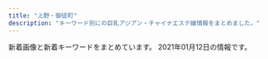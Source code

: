 ```yaml
---
title: "上野・御徒町"
description: "キーワード別にの巨乳アジアン・チャイナエステ嬢情報をまとめました。"
---
```


新着画像と新着キーワードをまとめています。
2021年01月12日の情報です。

<DmmAffiliateIns />
<KeywordTable
  shops={
    [
    {
        "url": "http://aroma-esthe.in.net/",
        "keywords": {
            "D": 4,
            "86": 4,
            "F": 2,
            "85": 1,
            "87": 1
        },
        "station": "JR\u4e0a\u91ce\u99c5\u5165\u8c37\u53e3",
        "img_links": [
            "http://aroma-esthe.in.net/images/r1.jpg",
            "http://aroma-esthe.in.net/images/tit3.jpg",
            "http://aroma-esthe.in.net/images/pay.jpg",
            "http://aroma-esthe.in.net/images/cg03.jpg",
            "http://aroma-esthe.in.net/images/cg021.jpg",
            "http://aroma-esthe.in.net/images/cg05.jpg",
            "http://aroma-esthe.in.net/images/cg031.jpg",
            "http://aroma-esthe.in.net/images/tit1.jpg",
            "http://aroma-esthe.in.net/images/r4.jpg",
            "http://aroma-esthe.in.net/images/cg01.jpg",
            "http://aroma-esthe.in.net/images/sys.jpg",
            "http://aroma-esthe.in.net/images/cg051.jpg",
            "http://aroma-esthe.in.net/images/cg011.jpg",
            "http://aroma-esthe.in.net/images/tit4.jpg",
            "http://aroma-esthe.in.net/images/fbf.jpg",
            "http://aroma-esthe.in.net/images/tit2.jpg",
            "http://aroma-esthe.in.net/images/cg041.jpg",
            "http://aroma-esthe.in.net/images/cg04.jpg",
            "http://aroma-esthe.in.net/images/cg023.jpg",
            "http://aroma-esthe.in.net/images/r3.jpg",
            "http://aroma-esthe.in.net/images/cg02.jpg",
            "http://aroma-esthe.in.net/images/cg024.jpg",
            "http://aroma-esthe.in.net/images/fla.jpg",
            "http://aroma-esthe.in.net/images/cg06.jpg",
            "http://aroma-esthe.in.net/images/kan.jpg",
            "http://aroma-esthe.in.net/images/fbt.jpg",
            "http://aroma-esthe.in.net/images/cg022.jpg",
            "http://aroma-esthe.in.net/images/tit5.jpg",
            "http://aroma-esthe.in.net/images/r2.jpg",
            "http://aroma-esthe.in.net/images/sys1.jpg",
            "http://aroma-esthe.in.net/images/no.png",
            "http://aroma-esthe.in.net/images/top.jpg"
        ],
        "name": "\u697d\u5712"
    },
    {
        "keywords": {},
        "name": "CHLOE",
        "station": "JR\u5fa1\u5f92\u753a\u99c5\u5357\u53e3",
        "url": "http://chloe.est-u.com/",
        "img_links": [
            "http://chloe.est-u.com/images/index_14.jpg",
            "http://chloe.est-u.com/images/a3.jpg",
            "http://chloe.est-u.com/images/index_01.jpg",
            "http://chloe.est-u.com/images/a2.jpg",
            "http://chloe.est-u.com/images/2.jpg",
            "http://chloe.est-u.com/images/index_07.jpg",
            "http://chloe.est-u.com/images/index_03.jpg",
            "http://chloe.est-u.com/images/cc.jpg",
            "http://chloe.est-u.com/images/3.jpg",
            "http://chloe.est-u.com/images/a1.jpg",
            "http://chloe.est-u.com/images/s1.jpg",
            "http://chloe.est-u.com/images/index_02.jpg"
        ]
    },
    {
        "keywords": {},
        "img_links": [
            "http://for-you-ueno.net/lib/img/cast5/img3.jpg",
            "http://for-you-ueno.net/lib/img/aroma.png",
            "http://for-you-ueno.net/lib/img/plan-ttl.png",
            "http://for-you-ueno.net/lib/img/cp-sub1.png",
            "http://for-you-ueno.net/lib/img/cast5/img1.jpg",
            "http://for-you-ueno.net/lib/img/h1.png",
            "http://for-you-ueno.net/lib/img/gallery.png",
            "http://for-you-ueno.net/lib/img/cast6/img3-s.jpg",
            "http://for-you-ueno.net/lib/img/cast2/img1.jpg",
            "http://for-you-ueno.net/lib/img/info-ttl.png",
            "http://for-you-ueno.net/lib/img/cast1/img2-s.jpg",
            "http://for-you-ueno.net/lib/img/cast2/img3.jpg",
            "http://for-you-ueno.net/lib/img/cast5/img2.jpg",
            "http://for-you-ueno.net/lib/img/cast4/img2.jpg",
            "http://for-you-ueno.net/lib/img/cast3/img1.jpg",
            "http://for-you-ueno.net/lib/img/cp-desc1.png",
            "http://for-you-ueno.net/lib/img/recommend.png",
            "http://for-you-ueno.net/lib/img/cast5/img1-s.jpg",
            "http://for-you-ueno.net/lib/img/cast2/img1-s.jpg",
            "http://for-you-ueno.net/lib/img/cast-ttl.png",
            "http://for-you-ueno.net/lib/img/slide2-3.jpg",
            "http://for-you-ueno.net/lib/img/cast6/img2-s.jpg",
            "http://for-you-ueno.net/lib/img/cast6/img1-s.jpg",
            "http://for-you-ueno.net/lib/img/cast.png",
            "http://for-you-ueno.net/lib/img/cast2/img3-s.jpg",
            "http://for-you-ueno.net/lib/img/cast6/img3.jpg",
            "http://for-you-ueno.net/lib/img/cp-ttl.png",
            "http://for-you-ueno.net/lib/img/tel2.png",
            "http://for-you-ueno.net/lib/img/open.png",
            "http://for-you-ueno.net/lib/img/cast1/img1-s.jpg",
            "http://for-you-ueno.net/lib/img/cast3/img1-s.jpg",
            "http://for-you-ueno.net/lib/img/cast2/img2.jpg",
            "http://for-you-ueno.net/lib/img/slide2-2.jpg",
            "http://for-you-ueno.net/lib/img/cast3/img3.jpg",
            "http://for-you-ueno.net/lib/img/phone.png",
            "http://for-you-ueno.net/lib/img/cast6/img2.jpg",
            "http://for-you-ueno.net/lib/img/slide2-1.jpg",
            "http://for-you-ueno.net/lib/img/cast3/img3-s.jpg",
            "http://for-you-ueno.net/lib/img/cast3/img2.jpg",
            "http://for-you-ueno.net/lib/img/plan.png",
            "http://for-you-ueno.net/lib/img/cast5/img2-s.jpg",
            "http://for-you-ueno.net/lib/img/course.png",
            "http://for-you-ueno.net/lib/img/cast6/img1.jpg",
            "http://for-you-ueno.net/lib/img/cast4/img1-s.jpg",
            "http://for-you-ueno.net/lib/img/cp-desc2-1sp.png",
            "http://for-you-ueno.net/lib/img/cast1/img2.jpg",
            "http://for-you-ueno.net/lib/img/other.png",
            "http://for-you-ueno.net/lib/img/cast1/img1.jpg",
            "http://for-you-ueno.net/lib/img/cast2/img2-s.jpg",
            "http://for-you-ueno.net/lib/img/course-ttl.png",
            "http://for-you-ueno.net/lib/img/cast4/img1.jpg",
            "http://for-you-ueno.net/lib/img/cast4/img2-s.jpg",
            "http://for-you-ueno.net/lib/img/cast3/img2-s.jpg",
            "http://for-you-ueno.net/lib/img/cast5/img3-s.jpg",
            "http://for-you-ueno.net/lib/img/slide2-4.jpg",
            "http://for-you-ueno.net/lib/img/cp-desc1sp.png",
            "http://for-you-ueno.net/lib/img/address2.png",
            "http://for-you-ueno.net/lib/img/cp-desc2-1.png",
            "http://for-you-ueno.net/lib/img/cp-sub2.png"
        ],
        "url": "http://for-you-ueno.net/",
        "station": "JR\u4e0a\u91ce\u99c5\u6d45\u8349\u53e3",
        "name": "For You"
    },
    {
        "station": "JR\u5fa1\u5f92\u753a\u99c5\u5357\u53e3",
        "keywords": {
            "\u30bb\u30af\u30b7\u30fc": 1,
            "C": 2,
            "85": 5,
            "D": 4,
            "E": 2,
            "86": 3,
            "87": 1
        },
        "url": "https://moon-rabbit.info/",
        "img_links": [
            "https://moon-rabbit.info/staffPhoto/s20201027015914.jpg",
            "https://moon-rabbit.info/staffPhoto/b20201027002208.jpg",
            "https://moon-rabbit.info/staffPhoto/s20201027002208.jpg",
            "https://moon-rabbit.info/js/sliderLine/slide_next.png",
            "https://moon-rabbit.info/staffPhoto/s20201026233328.jpg",
            "https://moon-rabbit.info/staffPhoto/s20201026233224.jpg",
            "https://moon-rabbit.info/staffPhoto/s20201027011627.jpg",
            "https://moon-rabbit.info/images/store/02.jpg",
            "https://moon-rabbit.info/images/store/01.jpg",
            "https://moon-rabbit.info/staffPhoto/b20201027015914.jpg",
            "https://moon-rabbit.info/staffPhoto/b20201027004730.jpg",
            "https://moon-rabbit.info/staffPhoto/b20201027003115.jpg",
            "https://moon-rabbit.info/staffPhoto/s20201027020357.jpg",
            "https://moon-rabbit.info/staffPhoto/s20201027011549.jpg",
            "https://moon-rabbit.info/staffPhoto/s20201026232438.jpg",
            "https://moon-rabbit.info/images/store/04.jpg",
            "https://moon-rabbit.info/staffPhoto/s20201027004730.jpg",
            "https://moon-rabbit.info/staffPhoto/s20201027005947.jpg",
            "https://moon-rabbit.info/staffPhoto/b20201201162931.jpg",
            "https://moon-rabbit.info/staffPhoto/s20201026233537.jpg",
            "https://moon-rabbit.info/images/store/03.jpg",
            "https://moon-rabbit.info/staffPhoto/b20201027015802.jpg",
            "https://moon-rabbit.info/images/mobile.jpg",
            "https://moon-rabbit.info/staffPhoto/b20201027020436.jpg",
            "https://moon-rabbit.info/staffPhoto/b20201027020357.jpg",
            "https://moon-rabbit.info/staffPhoto/b20201027011549.jpg",
            "https://moon-rabbit.info/staffPhoto/s20201027020436.jpg",
            "https://moon-rabbit.info/staffPhoto/b20201027004342.jpg",
            "https://moon-rabbit.info/staffPhoto/s20201027015802.jpg",
            "https://moon-rabbit.info/js/sliderLine/slide_prev.png",
            "https://moon-rabbit.info/staffPhoto/s20201027004342.jpg",
            "https://moon-rabbit.info/staffPhoto/s20201002155444.jpg",
            "https://moon-rabbit.info/staffPhoto/s20201201162931.jpg",
            "https://moon-rabbit.info/staffPhoto/b20201213182803.jpg",
            "https://moon-rabbit.info/staffPhoto/s20201027003115.jpg",
            "https://moon-rabbit.info/staffPhoto/s20201213182803.jpg",
            "https://moon-rabbit.info/uploadfiles/images/campaignMoonRabbitInfo.jpg",
            "https://moon-rabbit.info/images/returnBtn.png"
        ],
        "name": "\u6708\u514e \u30b2\u30c3\u30c8"
    },
    {
        "station": "JR\u4e0a\u91ce\u99c5\u6d45\u8349\u53e3",
        "name": "\u5973\u624b",
        "img_links": [
            "http://www.ueno-assistant.com/images/opbs20-18.jpg",
            "http://www.ueno-assistant.com/images/opbs20-9.jpg",
            "http://www.ueno-assistant.com/images/a0.jpg",
            "http://www.ueno-assistant.com/images/1.jpg",
            "http://www.ueno-assistant.com/images/opbs20-15.jpg",
            "http://www.ueno-assistant.com/images/index_02.png",
            "http://www.ueno-assistant.com/images/index_06.png",
            "http://www.ueno-assistant.com/images/opbs20-5.jpg",
            "http://www.ueno-assistant.com/images/index_05.png",
            "http://www.ueno-assistant.com/images/4.jpg",
            "http://www.ueno-assistant.com/images/index_07.png",
            "http://www.ueno-assistant.com/images/index_03.png",
            "http://www.ueno-assistant.com/images/index_20.jpg",
            "http://www.ueno-assistant.com/images/opbs20-17t.jpg",
            "http://www.ueno-assistant.com/images/opbs20-12.jpg",
            "http://www.ueno-assistant.com/images/opbs35.jpg",
            "http://www.ueno-assistant.com/images/opbs20-17.jpg",
            "http://www.ueno-assistant.com/images/index_19.jpg",
            "http://www.ueno-assistant.com/images/index_18.jpg",
            "http://www.ueno-assistant.com/images/index_08.png",
            "http://www.ueno-assistant.com/images/index_09.png"
        ],
        "keywords": {
            "86": 1,
            "90": 3,
            "85": 3
        },
        "url": "http://www.ueno-assistant.com/"
    },
    {
        "name": "\u30d5\u30a1\u30f3\u30bf\u30b8\u30fc",
        "img_links": [],
        "keywords": {},
        "station": "JR\u5fa1\u5f92\u753a\u99c5\u5317\u53e3",
        "url": "http://www.itoshii.tokyo/"
    },
    {
        "keywords": {
            "85": 1,
            "96": 1,
            "80": 1,
            "82": 1
        },
        "name": "\u30a8\u30f3\u30b8\u30a7\u30eb",
        "url": "http://miel.site",
        "station": "JR\u5fa1\u5f92\u753a\u99c5\u5357\u53e3",
        "img_links": [
            "http://miel.site/_src/29510474/_dsf6125.jpg",
            "http://miel.site/_src/38472503/wechatimg213.jpg",
            "http://miel.site/_src/46102607/fbe435955084a9c8c2e02b3bb62d2ef.jpg",
            "http://miel.site/_src/29311236/_dsf6136.jpg",
            "http://miel.site/_src/29005260/news.png",
            "http://miel.site/_src/34912875/afb69b6314ccce2e8e5cad415547196_20191220104044273.jpg",
            "http://miel.site/_src/29005360/wechatimg47.jpg",
            "http://miel.site/_src/29005247/index_09.png",
            "http://miel.site/_src/36895484/52ab8d55af50aceb629a82f4d4e7387.jpg",
            "http://miel.site/_src/34912881/afb69b6314ccce2e8e5cad415547196_20191220104044273.jpg",
            "http://miel.site/_src/46102613/e3d9317697b9310640e097934adfc99.jpg",
            "http://miel.site/_src/29005344/_dsf6125.jpg",
            "http://miel.site/_src/29005361/wechatimg47.jpg",
            "http://miel.site/_src/38481438/wechatimg213.jpg",
            "http://miel.site/_src/29005319/sign.png",
            "http://miel.site/_src/40140461/cam2.png",
            "http://miel.site/_src/46102614/wechatimg176_20200107153650427.jpg",
            "http://miel.site/_src/38481445/wechatimg177.jpg",
            "http://miel.site/_src/29312033/wechatimg44.jpg",
            "http://miel.site/_src/29005265/mobile.png",
            "http://miel.site/_src/34912876/afb69b6314ccce2e8e5cad415547196_20191220104044273.jpg",
            "http://miel.site/_src/29227656/_dsf6136.jpg",
            "http://miel.site/_src/33382135/smartselect_20190619-130437_wechat.jpg",
            "http://miel.site/_src/36891852/0bb834c5e1d56a0e10627c891433859.jpg",
            "http://miel.site/_src/29311234/_dsf6133.jpg",
            "http://miel.site/_src/29005371/smartselect_20190619-130437_wechat.jpg",
            "http://miel.site/_src/32618650/wechatimg47.jpg",
            "http://miel.site/_src/29005262/img20191121221515045946.png",
            "http://miel.site/_src/36895485/52ab8d55af50aceb629a82f4d4e7387.jpg",
            "http://miel.site/_src/32851154/10.pic.jpg",
            "http://miel.site/_src/29005343/_dsf6130.jpg",
            "http://miel.site/_src/29310699/_dsf6130.jpg",
            "http://miel.site/_src/29310698/_dsf6119.jpg",
            "http://miel.site/_src/29311235/_dsf6135.jpg",
            "http://miel.site/_src/36873111/_igp4288.jpg",
            "http://miel.site/_src/29312035/wechatimg43.jpg",
            "http://miel.site/_src/29005376/smartselect_20190619-130437_wechat.jpg",
            "http://miel.site/_src/29005337/_dsf6119.jpg",
            "http://miel.site/_src/29005339/img20170112114741767461.png",
            "http://miel.site/_src/29339297/img20190123185245900589.png",
            "http://miel.site/_src/29339021/_msk7930.jpg",
            "http://miel.site/_src/29005342/cam2.png",
            "http://miel.site/_src/46102608/fbe435955084a9c8c2e02b3bb62d2ef.jpg",
            "http://miel.site/_src/29005377/smartselect_20190619-130437_wechat.jpg",
            "http://miel.site/_src/36895479/0bb834c5e1d56a0e10627c891433859.jpg",
            "http://miel.site/_src/29005244/tel.png",
            "http://miel.site/_src/29005243/tel.png",
            "http://miel.site/_src/29005355/wechatimg47.jpg"
        ]
    },
    {
        "url": "http://kisyou.esjp.xyz/",
        "station": "\u6d45\u8349\u99c5",
        "keywords": {},
        "img_links": [
            "http://kisyou.esjp.xyz/girl/5.jpg",
            "http://kisyou.esjp.xyz/images/mobile_bg.png",
            "http://kisyou.esjp.xyz/girl/3.jpg",
            "http://kisyou.esjp.xyz/images/topbg.jpg",
            "http://kisyou.esjp.xyz/girl/5_1.jpg",
            "http://kisyou.esjp.xyz/images/roomimg/R_4.jpg",
            "http://kisyou.esjp.xyz/girl/4.jpg",
            "http://kisyou.esjp.xyz/girl/6_1.jpg",
            "http://kisyou.esjp.xyz/girl/6.jpg",
            "http://kisyou.esjp.xyz/images/tel_footer.png",
            "http://kisyou.esjp.xyz/images/pickup_line.png",
            "http://kisyou.esjp.xyz/images/roomimg/R_2.jpg",
            "http://kisyou.esjp.xyz/images/newsbg.png",
            "http://kisyou.esjp.xyz/girl/3_1.jpg",
            "http://kisyou.esjp.xyz/girl/4_1.jpg",
            "http://kisyou.esjp.xyz/images/roomimg/R_3.jpg",
            "http://kisyou.esjp.xyz/girl/7_1.jpg",
            "http://kisyou.esjp.xyz/images/staff_bg.png",
            "http://kisyou.esjp.xyz/girl/7.jpg",
            "http://kisyou.esjp.xyz/images/roomimg/R_1.jpg"
        ],
        "name": "\u5409\u7965"
    },
    {
        "station": "\u6e6f\u5cf6\u99c52\u756a\u51fa\u53e3",
        "url": "http://www.t-happy.work/",
        "keywords": {},
        "img_links": [
            "http://www.t-happy.work/images/4.png",
            "http://www.t-happy.work/img/reina1.jpg",
            "http://www.t-happy.work/images/interior_t.jpg",
            "http://www.t-happy.work/images/sys2.png",
            "http://www.t-happy.work/images/12.png",
            "http://www.t-happy.work/images/tel.jpg",
            "http://www.t-happy.work/img/aoi1.jpg",
            "http://www.t-happy.work/img/ai2.jpg",
            "http://www.t-happy.work/images/s1.png",
            "http://www.t-happy.work/images/6.png",
            "http://www.t-happy.work/img/mai1.jpg",
            "http://www.t-happy.work/images/11.png",
            "http://www.t-happy.work/images/2.png",
            "http://www.t-happy.work/img/koko2.jpg",
            "http://www.t-happy.work/img/miki1.jpg",
            "http://www.t-happy.work/img/reina2.jpg",
            "http://www.t-happy.work/images/5.png",
            "http://www.t-happy.work/images/7.png",
            "http://www.t-happy.work/images/news.jpg",
            "http://www.t-happy.work/images/staff_t.jpg",
            "http://www.t-happy.work/images/mobile.jpg",
            "http://www.t-happy.work/img/koko1.jpg",
            "http://www.t-happy.work/images/sisu.png",
            "http://www.t-happy.work/img/ai1.jpg",
            "http://www.t-happy.work/images/sys1.png",
            "http://www.t-happy.work/images/int1.png",
            "http://www.t-happy.work/images/newface.png",
            "http://www.t-happy.work/images/8.png",
            "http://www.t-happy.work/img/momoe1.jpg",
            "http://www.t-happy.work/images/head.jpg",
            "http://www.t-happy.work/img/yui1.jpg",
            "http://www.t-happy.work/images/int2.png",
            "http://www.t-happy.work/images/1.png"
        ],
        "name": "\u30d8\u30d6\u30f3"
    },
    {
        "name": "ZOEY \u30be\u30fc\u30a4",
        "station": "JR\u5fa1\u5f92\u753a\u99c5\u5357\u53e3",
        "img_links": [
            "http://zoey.mssg.jp/images/top/top_02.jpg",
            "http://zoey.mssg.jp/images/top/top_01.jpg",
            "http://zoey.mssg.jp/images/home/top.jpg",
            "http://zoey.mssg.jp/images/top/top_06.jpg",
            "http://zoey.mssg.jp/images/staff_image/staf_010a.jpg",
            "http://zoey.mssg.jp/images/top/top_03.jpg",
            "http://zoey.mssg.jp/images/top/top_08.png",
            "http://zoey.mssg.jp/images/top/top_05.jpg",
            "http://zoey.mssg.jp/images/page_top.png",
            "http://zoey.mssg.jp/images/top/top_04.jpg"
        ],
        "url": "http://zoey.mssg.jp",
        "keywords": {}
    },
    {
        "url": "http://verybeauty.info/",
        "station": "\u7530\u539f\u753a\u99c51\u756a\u51fa\u53e3",
        "name": "\u862d\u82b1 \u30e9\u30f3\u30ab",
        "img_links": [
            "http://verybeauty.info/staffPhoto/s20190405101938.jpg",
            "http://verybeauty.info/images/store/06.jpg",
            "http://verybeauty.info/staffPhoto/b20170527134756.jpg",
            "http://verybeauty.info/staffPhoto/b20201016143638.jpg",
            "http://verybeauty.info/staffPhoto/s20170527134756.jpg",
            "http://verybeauty.info/staffPhoto/b20200531164041.jpg",
            "http://verybeauty.info/staffPhoto/b20190404215411.jpg",
            "http://verybeauty.info/images/store/02.jpg",
            "http://verybeauty.info/staffPhoto/s20201016143638.jpg",
            "http://verybeauty.info/js/sliderLine/slide_next.png",
            "http://verybeauty.info/images/store/01.jpg",
            "http://verybeauty.info/staffPhoto/s20190404215411.jpg",
            "http://verybeauty.info/staffPhoto/s20200118192201.jpg",
            "http://verybeauty.info/js/sliderLine/slide_prev.png",
            "http://verybeauty.info/staffPhoto/s20200531164502.jpg",
            "http://verybeauty.info/staffPhoto/b20170527134149.jpg",
            "http://verybeauty.info/staffPhoto/s20170527134149.jpg",
            "http://verybeauty.info/staffPhoto/s20191018113136.jpg",
            "http://verybeauty.info/staffPhoto/s20201016143712.jpg",
            "http://verybeauty.info/images/store/05.jpg",
            "http://verybeauty.info/images/returnBtn.png",
            "http://verybeauty.info/staffPhoto/b20191018113136.jpg",
            "http://verybeauty.info/staffPhoto/s20200531164041.jpg",
            "http://verybeauty.info/images/mobile.jpg"
        ],
        "keywords": {
            "88": 2,
            "D": 1,
            "86": 2,
            "85": 1
        }
    },
    {
        "name": "You and I*\u30e6\u30fc\uff06\u30a2\u30a4",
        "img_links": [
            "http://for-you-ueno.com/lib/img/cast5/img3-s.jpg",
            "http://for-you-ueno.com/lib/img/cast3/img4.jpg",
            "http://for-you-ueno.com/lib/img/cast4/img1-s.jpg",
            "http://for-you-ueno.com/lib/img/recommend.png",
            "http://for-you-ueno.com/lib/img/cast1/img2.jpg",
            "http://for-you-ueno.com/lib/img/cast3/img1-s.jpg",
            "http://for-you-ueno.com/lib/img/cast5/img1.jpg",
            "http://for-you-ueno.com/lib/img/cast-ttl.png",
            "http://for-you-ueno.com/lib/img/cast4/img2.jpg",
            "http://for-you-ueno.com/lib/img/other.png",
            "http://for-you-ueno.com/lib/img/cast.png",
            "http://for-you-ueno.com/lib/img/cast2/img3.jpg",
            "http://for-you-ueno.com/lib/img/cp-sub1.png",
            "http://for-you-ueno.com/lib/img/cast2/img2.jpg",
            "http://for-you-ueno.com/lib/img/cast2/img3-s.jpg",
            "http://for-you-ueno.com/lib/img/awa.png",
            "http://for-you-ueno.com/lib/img/info-ttl.png",
            "http://for-you-ueno.com/lib/img/cast1/img2-s.jpg",
            "http://for-you-ueno.com/lib/img/cast3/img3-s.jpg",
            "http://for-you-ueno.com/lib/img/course3.png",
            "http://for-you-ueno.com/lib/img/course-ttl.png",
            "http://for-you-ueno.com/lib/img/ashiura.png",
            "http://for-you-ueno.com/lib/img/plan.png",
            "http://for-you-ueno.com/lib/img/slide1.jpg",
            "http://for-you-ueno.com/lib/img/cp-desc2sp.png",
            "http://for-you-ueno.com/lib/img/slide2.jpg",
            "http://for-you-ueno.com/lib/img/cp-ttl.png",
            "http://for-you-ueno.com/lib/img/cast2/img1.jpg",
            "http://for-you-ueno.com/lib/img/course1.png",
            "http://for-you-ueno.com/lib/img/cast2/img2-s.jpg",
            "http://for-you-ueno.com/lib/img/cast3/img2-s.jpg",
            "http://for-you-ueno.com/lib/img/cast3/img1.jpg",
            "http://for-you-ueno.com/lib/img/cast5/img2.jpg",
            "http://for-you-ueno.com/lib/img/cast4/img2-s.jpg",
            "http://for-you-ueno.com/lib/img/cp-desc2.png",
            "http://for-you-ueno.com/lib/img/cast1/img1.jpg",
            "http://for-you-ueno.com/lib/img/address.png",
            "http://for-you-ueno.com/lib/img/course4.png",
            "http://for-you-ueno.com/lib/img/cp-desc1sp.png",
            "http://for-you-ueno.com/lib/img/cast4/img1.jpg",
            "http://for-you-ueno.com/lib/img/cast2/img4.jpg",
            "http://for-you-ueno.com/lib/img/cast2/img1-s.jpg",
            "http://for-you-ueno.com/lib/img/cast5/img1-s.jpg",
            "http://for-you-ueno.com/lib/img/cp-sub2.png",
            "http://for-you-ueno.com/lib/img/plan-ttl.png",
            "http://for-you-ueno.com/lib/img/cast5/img2-s.jpg",
            "http://for-you-ueno.com/lib/img/phone.png",
            "http://for-you-ueno.com/lib/img/cast3/img3.jpg",
            "http://for-you-ueno.com/lib/img/cast3/img4-s.jpg",
            "http://for-you-ueno.com/lib/img/course5.png",
            "http://for-you-ueno.com/lib/img/slide3.jpg",
            "http://for-you-ueno.com/lib/img/open.png",
            "http://for-you-ueno.com/lib/img/h1.png",
            "http://for-you-ueno.com/lib/img/tel.png",
            "http://for-you-ueno.com/lib/img/cp-desc1.png",
            "http://for-you-ueno.com/lib/img/aroma.png",
            "http://for-you-ueno.com/lib/img/siatsu.png",
            "http://for-you-ueno.com/lib/img/course2.png",
            "http://for-you-ueno.com/lib/img/cast1/img1-s.jpg",
            "http://for-you-ueno.com/lib/img/gallery.png",
            "http://for-you-ueno.com/lib/img/cast5/img3.jpg",
            "http://for-you-ueno.com/lib/img/cast3/img2.jpg",
            "http://for-you-ueno.com/lib/img/course.png",
            "http://for-you-ueno.com/lib/img/oil.png",
            "http://for-you-ueno.com/lib/img/cast2/img4-s.jpg",
            "http://for-you-ueno.com/lib/img/deep.png"
        ],
        "keywords": {},
        "station": "JR\u4e0a\u91ce\u99c5\u6d45\u8349\u53e3",
        "url": "http://for-you-ueno.com/"
    },
    {
        "station": "JR\u4e0a\u91ce\u99c5\u6d45\u8349\u53e3",
        "url": "http://www.rosa-es.info/",
        "keywords": {},
        "name": "\u6708\u591c",
        "img_links": [
            "http://www.rosa-es.info/img/top_1.jpg",
            "http://www.rosa-es.info/uploads/staff/nana1.jpg",
            "http://www.rosa-es.info/img/mobile.jpg",
            "http://www.rosa-es.info/uploads/staff/yuri1.jpg",
            "http://www.rosa-es.info/img/staff_1.jpg",
            "http://www.rosa-es.info/img/staff_h.jpg",
            "http://www.rosa-es.info/uploads/staff/riri1.jpg",
            "http://www.rosa-es.info/img/top.jpg",
            "http://www.rosa-es.info/uploads/staff/rara1.jpg",
            "http://www.rosa-es.info/uploads/staff/yumi1.jpg",
            "http://www.rosa-es.info/uploads/staff/momo1.jpg"
        ]
    },
    {
        "keywords": {
            "G": 4,
            "E": 2,
            "F": 2,
            "86": 2,
            "87": 10,
            "D": 12,
            "88": 8
        },
        "url": "http://www.cocogarden.link/",
        "station": "JR\u5fa1\u5f92\u753a\u99c5\u5317\u53e3",
        "name": "COCO-GARDEN",
        "img_links": [
            "http://www.cocogarden.link/images/s_pick.jpg",
            "http://www.cocogarden.link/files/069.jpg",
            "http://www.cocogarden.link/files/037.jpg",
            "http://www.cocogarden.link/files/084.jpg",
            "http://www.cocogarden.link/files/086-02.jpg",
            "http://www.cocogarden.link/files/080-03.jpg",
            "http://www.cocogarden.link/files/058-03.jpg",
            "http://www.cocogarden.link/images/top1.jpg",
            "http://www.cocogarden.link/files/037-02.jpg",
            "http://www.cocogarden.link/files/086-03.jpg",
            "http://www.cocogarden.link/files/072.jpg",
            "http://www.cocogarden.link/files/059.jpg",
            "http://www.cocogarden.link/files/076-02.jpg",
            "http://www.cocogarden.link/files/075-03.jpg",
            "http://www.cocogarden.link/files/059-02.jpg",
            "http://www.cocogarden.link/files/037-03.jpg",
            "http://www.cocogarden.link/images/mobile.jpg",
            "http://www.cocogarden.link/images/1.jpg",
            "http://www.cocogarden.link/files/069-02.jpg",
            "http://www.cocogarden.link/files/075.jpg",
            "http://www.cocogarden.link/images/top.jpg",
            "http://www.cocogarden.link/files/072-02.jpg",
            "http://www.cocogarden.link/images/s_info.jpg",
            "http://www.cocogarden.link/files/058-02.jpg",
            "http://www.cocogarden.link/files/059-03.jpg",
            "http://www.cocogarden.link/images/s_news.jpg",
            "http://www.cocogarden.link/files/086.jpg",
            "http://www.cocogarden.link/files/084-03.jpg",
            "http://www.cocogarden.link/files/076.jpg",
            "http://www.cocogarden.link/images/s_staff.jpg",
            "http://www.cocogarden.link/files/076-03.jpg",
            "http://www.cocogarden.link/files/084-02.jpg",
            "http://www.cocogarden.link/files/080.jpg",
            "http://www.cocogarden.link/files/069-03.jpg",
            "http://www.cocogarden.link/files/058.jpg",
            "http://www.cocogarden.link/files/075-02.jpg",
            "http://www.cocogarden.link/images/koko_200x40.png",
            "http://www.cocogarden.link/files/080-02.jpg",
            "http://www.cocogarden.link/images/end1.png",
            "http://www.cocogarden.link/files/072-03.jpg",
            "http://www.cocogarden.link/images/nbj3.jpg"
        ]
    },
    {
        "img_links": [
            "http://www.macaron.esjoho.com/files/096.jpg",
            "http://www.macaron.esjoho.com/images/s_link.png",
            "http://www.macaron.esjoho.com/files/060.jpg",
            "http://www.macaron.esjoho.com/files/0124-02.jpg",
            "http://www.macaron.esjoho.com/files/01-03.jpg",
            "http://www.macaron.esjoho.com/files/0138-03.jpg",
            "http://www.macaron.esjoho.com/images/s_staff.png",
            "http://www.macaron.esjoho.com/files/0144.jpg",
            "http://www.macaron.esjoho.com/files/047-03.jpg",
            "http://www.macaron.esjoho.com/files/0109-02.jpg",
            "http://www.macaron.esjoho.com/images/girl-z1.jpg",
            "http://www.macaron.esjoho.com/files/061.jpg",
            "http://www.macaron.esjoho.com/files/0126-03.jpg",
            "http://www.macaron.esjoho.com/files/0109-03.jpg",
            "http://www.macaron.esjoho.com/files/0135-03.jpg",
            "http://www.macaron.esjoho.com/files/0112-03.jpg",
            "http://www.macaron.esjoho.com/files/0135.jpg",
            "http://www.macaron.esjoho.com/files/0141.jpg",
            "http://www.macaron.esjoho.com/files/061-02.jpg",
            "http://www.macaron.esjoho.com/files/0131-03.jpg",
            "http://www.macaron.esjoho.com/files/0142-02.jpg",
            "http://www.macaron.esjoho.com/files/0135-02.jpg",
            "http://www.macaron.esjoho.com/files/096-02.jpg",
            "http://www.macaron.esjoho.com/files/01.jpg",
            "http://www.macaron.esjoho.com/files/0112.jpg",
            "http://www.macaron.esjoho.com/files/037-03.jpg",
            "http://www.macaron.esjoho.com/files/0134-02.jpg",
            "http://www.macaron.esjoho.com/files/0146.jpg",
            "http://www.macaron.esjoho.com/files/030-03.jpg",
            "http://www.macaron.esjoho.com/files/0126-02.jpg",
            "http://www.macaron.esjoho.com/images/mobile.jpg",
            "http://www.macaron.esjoho.com/files/0142-03.jpg",
            "http://www.macaron.esjoho.com/files/0139.jpg",
            "http://www.macaron.esjoho.com/files/0133-03.jpg",
            "http://www.macaron.esjoho.com/files/0127-03.jpg",
            "http://www.macaron.esjoho.com/files/0133-02.jpg",
            "http://www.macaron.esjoho.com/files/037-02.jpg",
            "http://www.macaron.esjoho.com/images/nbj3.jpg",
            "http://www.macaron.esjoho.com/images/top01.jpg",
            "http://www.macaron.esjoho.com/files/0141-02.jpg",
            "http://www.macaron.esjoho.com/files/082-03.jpg",
            "http://www.macaron.esjoho.com/files/047-02.jpg",
            "http://www.macaron.esjoho.com/files/0145-03.jpg",
            "http://www.macaron.esjoho.com/files/0138.jpg",
            "http://www.macaron.esjoho.com/files/030-02.jpg",
            "http://www.macaron.esjoho.com/files/0144-02.jpg",
            "http://www.macaron.esjoho.com/images/s_pick.png",
            "http://www.macaron.esjoho.com/files/0124-03.jpg",
            "http://www.macaron.esjoho.com/files/0131-02.jpg",
            "http://www.macaron.esjoho.com/files/0127-02.jpg",
            "http://www.macaron.esjoho.com/files/0142.jpg",
            "http://www.macaron.esjoho.com/files/0145-02.jpg",
            "http://www.macaron.esjoho.com/files/060-03.jpg",
            "http://www.macaron.esjoho.com/files/030.jpg",
            "http://www.macaron.esjoho.com/images/s_mobile.png",
            "http://www.macaron.esjoho.com/images/top02.jpg",
            "http://www.macaron.esjoho.com/files/0132.jpg",
            "http://www.macaron.esjoho.com/files/0132-02.jpg",
            "http://www.macaron.esjoho.com/files/0145.jpg",
            "http://www.macaron.esjoho.com/files/0131.jpg",
            "http://www.macaron.esjoho.com/images/girl-z2.jpg",
            "http://www.macaron.esjoho.com/files/01-02.jpg",
            "http://www.macaron.esjoho.com/files/0124.jpg",
            "http://www.macaron.esjoho.com/files/0139-02.jpg",
            "http://www.macaron.esjoho.com/files/082.jpg",
            "http://www.macaron.esjoho.com/files/0146-03.jpg",
            "http://www.macaron.esjoho.com/files/0133.jpg",
            "http://www.macaron.esjoho.com/files/0109.jpg",
            "http://www.macaron.esjoho.com/files/0134-03.jpg",
            "http://www.macaron.esjoho.com/files/082-02.jpg",
            "http://www.macaron.esjoho.com/files/00001.jpg",
            "http://www.macaron.esjoho.com/files/0141-03.jpg",
            "http://www.macaron.esjoho.com/files/0146-02.jpg",
            "http://www.macaron.esjoho.com/files/068-02.jpg",
            "http://www.macaron.esjoho.com/files/0127.jpg",
            "http://www.macaron.esjoho.com/files/061-03.jpg",
            "http://www.macaron.esjoho.com/files/096-03.jpg",
            "http://www.macaron.esjoho.com/files/068.jpg",
            "http://www.macaron.esjoho.com/files/037.jpg",
            "http://www.macaron.esjoho.com/images/s_news.png",
            "http://www.macaron.esjoho.com/files/0134.jpg",
            "http://www.macaron.esjoho.com/files/00001-02.jpg",
            "http://www.macaron.esjoho.com/files/060-02.jpg",
            "http://www.macaron.esjoho.com/files/0138-02.jpg",
            "http://www.macaron.esjoho.com/files/0144-03.jpg",
            "http://www.macaron.esjoho.com/files/0126.jpg",
            "http://www.macaron.esjoho.com/files/00001-03.jpg",
            "http://www.macaron.esjoho.com/files/068-03.jpg",
            "http://www.macaron.esjoho.com/files/0132-03.jpg",
            "http://www.macaron.esjoho.com/files/0112-02.jpg",
            "http://www.macaron.esjoho.com/files/0139-03.jpg",
            "http://www.macaron.esjoho.com/files/047.jpg"
        ],
        "url": "http://www.macaron.esjoho.com/",
        "station": "JR\u5fa1\u5f92\u753a\u99c5\u5317\u53e3",
        "name": "\u30de\u30ab\u30ed\u30f3",
        "keywords": {
            "87": 12,
            "84": 9,
            "86": 12,
            "88": 27,
            "F": 9,
            "D": 33,
            "C": 57,
            "E": 15,
            "\u30bb\u30af\u30b7\u30fc": 6,
            "80": 21
        }
    },
    {
        "name": "\u61a9",
        "station": "JR\u5fa1\u5f92\u753a\u99c5\u5357\u53e3",
        "keywords": {},
        "img_links": [
            "http://ikoi.ies.fun/imge/sys.jpg",
            "http://ikoi.ies.fun/photos/sites/30/2019/04/2019041003160427.jpg",
            "http://ikoi.ies.fun/imge/imge.jpg",
            "http://ikoi.ies.fun/photos/sites/30/2020/11/2020111202194447.jpg",
            "http://ikoi.ies.fun/photos/sites/30/2019/04/2019041003200578.jpg",
            "http://ikoi.ies.fun/photos/sites/30/2019/04/2019041003182929.jpg",
            "http://ikoi.ies.fun/photos/sites/30/2019/04/2019041003152989.jpg",
            "http://ikoi.ies.fun/photos/sites/30/2019/08/2019081201441933.jpg",
            "http://ikoi.ies.fun/photos/sites/30/2019/04/2019041003193229.jpg",
            "http://ikoi.ies.fun/imge/s_staff.jpg",
            "http://ikoi.ies.fun/photos/sites/30/2020/11/2020111202190044.jpg",
            "http://ikoi.ies.fun/imge/staff-t.png"
        ],
        "url": "http://ikoi.ies.fun/"
    },
    {
        "station": "JR\u5fa1\u5f92\u753a\u99c5\u5317\u53e3",
        "url": "http://estelaspa.com/",
        "img_links": [
            "http://estelaspa.com/img/access/key.jpg",
            "http://estelaspa.com/img/photo_button.png",
            "http://estelaspa.com/img/system/etc.jpg",
            "http://estelaspa.com/img/system/card.jpg",
            "http://estelaspa.com/img/rmenu/top_off.png",
            "http://estelaspa.com/uploaded/girlinfo/14/G1_14_2.jpg",
            "http://estelaspa.com/uploaded/girlinfo/9/G2_9_3.jpg",
            "http://estelaspa.com/img/system/3.jpg",
            "http://estelaspa.com/img/system/2.jpg",
            "http://estelaspa.com/uploaded/girlinfo/13/G1_13_2.jpg",
            "http://img.es-navi.com/img/link/banners/s/000002.png",
            "http://estelaspa.com/uploaded/girlinfo/16/G2_16_3.jpg",
            "http://estelaspa.com/img/google_button.png",
            "http://estelaspa.com/img/rmenu/call_off.png",
            "http://estelaspa.com/img/system/4.jpg",
            "http://estelaspa.com/uploaded/girlinfo/12/G1_12_2.jpg",
            "http://estelaspa.com/img/rmenu/staff_off.png",
            "http://estelaspa.com/uploaded/news/201201035405.jpg",
            "http://estelaspa.com/img/room/1.png",
            "http://estelaspa.com/uploaded/girlinfo/22/G1_22_2.jpg",
            "http://estelaspa.com/img/corona.png",
            "http://estelaspa.com/img/fmenu/call_off.png",
            "http://estelaspa.com/uploaded/girlinfo/23/G1_23_2.jpg"
        ],
        "keywords": {
            "C": 7
        },
        "name": "Estela SPA\uff5e\u30a8\u30b9\u30c6\u30e9\u30b9\u30d1"
    },
    {
        "img_links": [
            "http://cc-tokyo.xyz/therapist/yuyu1.jpg",
            "http://cc-tokyo.xyz/images/barAccess.jpg",
            "http://cc-tokyo.xyz/images/mobile.jpg",
            "http://cc-tokyo.xyz/images/coverGirlText.png",
            "http://cc-tokyo.xyz/banner/88x31.jpg",
            "http://cc-tokyo.xyz/therapist/yuri1.jpg",
            "http://cc-tokyo.xyz/room/1.jpg",
            "http://cc-tokyo.xyz/therapist/hinako1.jpg",
            "http://cc-tokyo.xyz/therapist/mai1.jpg",
            "http://cc-tokyo.xyz/images/indexMap.jpg",
            "http://cc-tokyo.xyz/images/movie.jpg",
            "http://www.a-side.com/ad/koko/include/banner/koko_200x40.png",
            "http://cc-tokyo.xyz/therapist/saya1.jpg",
            "http://cc-tokyo.xyz/images/barLink.jpg",
            "http://cc-tokyo.xyz/banner/468x60.jpg",
            "http://cc-tokyo.xyz/images/concept.jpg",
            "http://cc-tokyo.xyz/therapist/yanyan1.jpg",
            "http://cc-tokyo.xyz/therapist/momoka1.jpg",
            "http://cc-tokyo.xyz/therapist/minami1.jpg",
            "http://cc-tokyo.xyz/therapist/moe1.jpg",
            "http://cc-tokyo.xyz/therapist/comingSoon.jpg",
            "http://cc-tokyo.xyz/images/barTherapist.jpg",
            "http://cc-tokyo.xyz/images/barInfo.jpg",
            "http://cc-tokyo.xyz/images/barSystem.jpg",
            "http://cc-tokyo.xyz/therapist/mari1.jpg",
            "http://cc-tokyo.xyz/therapist/emi1.jpg",
            "http://cc-tokyo.xyz/therapist/yui1.jpg",
            "http://cc-tokyo.xyz/images/magazine.jpg",
            "http://cc-tokyo.xyz/images/barProfile.jpg"
        ],
        "url": "http://cc-tokyo.xyz/",
        "station": "\u4e0a\u91ce\u99c5\u5e83\u5c0f\u8def\u53e3",
        "name": "CoCo-Arashi",
        "keywords": {
            "85": 23,
            "83": 3,
            "84": 3,
            "86": 13,
            "87": 6
        }
    },
    {
        "img_links": [
            "http://biki-massage.work/img/mo.png",
            "http://biki-massage.work/sp/img/p3.jpg",
            "http://biki-massage.work/img/sta2.jpg",
            "http://biki-massage.work/img/st6.jpg",
            "http://biki-massage.work/sp/img/pc.jpg",
            "http://biki-massage.work/sp/img/t-r.jpg",
            "http://biki-massage.work/sp/img/t-o.jpg",
            "http://biki-massage.work/sp/img/t-t.jpg",
            "http://biki-massage.work/sp/img/pic.jpg",
            "http://biki-massage.work/sp/img/s5.jpg",
            "http://biki-massage.work/img/s5.jpg",
            "http://biki-massage.work/img/nos.jpg",
            "http://biki-massage.work/sp/img/info.jpg",
            "http://biki-massage.work/img/sta5.jpg",
            "http://biki-massage.work/sp/img/add.jpg",
            "http://biki-massage.work/sp/img/p6.jpg",
            "http://biki-massage.work/img/botton.jpg",
            "http://biki-massage.work/img/s2.jpg",
            "http://biki-massage.work/img/sta1.jpg",
            "http://biki-massage.work/img/s3.jpg",
            "http://biki-massage.work/img/s4.jpg",
            "http://biki-massage.work/sp/img/t-a.jpg",
            "http://biki-massage.work/sp/img/s4.jpg",
            "http://biki-massage.work/img/fla1.jpg",
            "http://biki-massage.work/img/st4.jpg",
            "http://biki-massage.work/img/sta6.jpg",
            "http://biki-massage.work/img/st5.jpg",
            "http://biki-massage.work/sp/img/s2.jpg",
            "http://biki-massage.work/img/st1.jpg",
            "http://biki-massage.work/sp/img/botton.jpg",
            "http://biki-massage.work/img/fla3.jpg",
            "http://biki-massage.work/img/st3.jpg",
            "http://biki-massage.work/img/s6.jpg",
            "http://biki-massage.work/sp/img/tit.jpg",
            "http://biki-massage.work/img/sta3.jpg",
            "http://biki-massage.work/img/st2.jpg",
            "http://biki-massage.work/img/fla2.jpg",
            "http://biki-massage.work/sp/img/cam.jpg",
            "http://biki-massage.work/sp/img/p2.jpg",
            "http://biki-massage.work/img/head.jpg",
            "http://biki-massage.work/img/campian.jpg",
            "http://biki-massage.work/sp/img/tel.jpg",
            "http://biki-massage.work/sp/img/s1.jpg",
            "http://biki-massage.work/sp/img/t-s.jpg",
            "http://biki-massage.work/sp/img/s6.jpg",
            "http://biki-massage.work/sp/img/time.jpg",
            "http://biki-massage.work/sp/img/sys.jpg",
            "http://biki-massage.work/img/sta4.jpg",
            "http://biki-massage.work/img/s1.jpg",
            "http://biki-massage.work/sp/img/s3.jpg"
        ],
        "keywords": {
            "E": 1,
            "88": 2,
            "83": 1,
            "87": 2,
            "C": 16,
            "86": 7,
            "D": 3
        },
        "name": "\u5a9a\u59eb\uff5e\u30d3\u30ad\uff5e",
        "url": "http://biki-massage.work/",
        "station": "JR\u5fa1\u5f92\u753a\u99c5\u5317\u53e3"
    },
    {
        "url": "http://www.iyashinoie-ueno.com/",
        "name": "\u7652\u3057\u306e\u5bb6",
        "station": "JR\u4e0a\u91ce\u99c5\u6d45\u8349\u53e3",
        "keywords": {
            "D": 12,
            "C": 11,
            "86": 4,
            "87": 8,
            "84": 4
        },
        "img_links": [
            "http://www.iyashinoie-ueno.com/files/018.jpg",
            "http://www.iyashinoie-ueno.com/files/014.jpg",
            "http://www.iyashinoie-ueno.com/images/pick1.jpg",
            "http://www.iyashinoie-ueno.com/files/014-02.jpg",
            "http://www.iyashinoie-ueno.com/images/news_top.jpg",
            "http://www.iyashinoie-ueno.com/images/staff_top.jpg",
            "http://www.iyashinoie-ueno.com/files/001-02.jpg",
            "http://www.iyashinoie-ueno.com/files/019.jpg",
            "http://www.iyashinoie-ueno.com/images/top2.jpg",
            "http://www.iyashinoie-ueno.com/files/019-02.jpg",
            "http://www.iyashinoie-ueno.com/images/newgirls_top.jpg",
            "http://www.iyashinoie-ueno.com/files/018-02.jpg",
            "http://www.iyashinoie-ueno.com/images/end.jpg",
            "http://www.iyashinoie-ueno.com/images/mobile.jpg",
            "http://www.iyashinoie-ueno.com/files/001.jpg",
            "http://www.iyashinoie-ueno.com/images/staff_top2.jpg"
        ]
    },
    {
        "station": "JR\u5fa1\u5f92\u753a\u99c5\u5317\u53e3",
        "keywords": {
            "C": 1
        },
        "name": "\u30b9\u30d1 \u30a2\u30e2\u30fc\u30ec",
        "url": "http://spa-amore.info/",
        "img_links": [
            "http://spa-amore.info/uploads/rubyes/2017/02/subvisual_info.png",
            "http://spa-amore.info/uploads/rubyes/2017/02/bnr_side_02.png",
            "http://spa-amore.info/uploads/rubyes/2020/10/img_6515.jpg",
            "http://spa-amore.info/uploads/rubyes/2019/12/img_3763.jpg",
            "http://spa-amore.info/uploads/rubyes/2018/06/tel.jpg",
            "http://spa-amore.info/uploads/rubyes/2019/03/img_35011.jpg",
            "http://spa-amore.info/uploads/rubyes/2017/02/img_info_04.png",
            "http://spa-amore.info/uploads/rubyes/2020/01/img_5610-1919x2560.jpg",
            "http://spa-amore.info/uploads/rubyes/2017/02/subvisual_link.png",
            "http://spa-amore.info/uploads/rubyes/2018/06/bnr_side_041.png",
            "http://spa-amore.info/uploads/rubyes/2020/11/img_6655.jpg",
            "http://spa-amore.info/uploads/rubyes/2017/02/subvisual_contact.png",
            "http://spa-amore.info/uploads/rubyes/2019/03/img_35012.jpg",
            "http://spa-amore.info/uploads/rubyes/2020/05/img_4838.jpg",
            "http://spa-amore.info/uploads/rubyes/2017/02/img_info_01.png",
            "http://spa-amore.info/uploads/rubyes/2017/02/img_info_06.png",
            "http://spa-amore.info/uploads/rubyes/2019/04/img_3767.jpg",
            "http://spa-amore.info/uploads/rubyes/2019/07/img_4390.jpg",
            "http://spa-amore.info/uploads/rubyes/2017/02/subvisual_link-1000x144.png",
            "http://spa-amore.info/uploads/rubyes/2020/12/img_6829.jpg",
            "http://spa-amore.info/uploads/rubyes/2017/02/icon_flower.png",
            "http://spa-amore.info/uploads/rubyes/2017/02/subvisual_enquete.png",
            "http://spa-amore.info/uploads/rubyes/2019/12/img_3761.jpg",
            "http://spa-amore.info/uploads/rubyes/2019/04/img_3768.jpg",
            "http://spa-amore.info/uploads/rubyes/2020/03/lili.jpeg",
            "http://spa-amore.info/uploads/rubyes/2017/02/bnr_side_03.png",
            "http://spa-amore.info/uploads/rubyes/2017/02/wifi.jpg",
            "http://spa-amore.info/uploads/rubyes/2018/06/img_6517de79a84e589afe69cac1.jpg",
            "http://spa-amore.info/uploads/rubyes/images/no-photo.jpg",
            "http://spa-amore.info/uploads/rubyes/2017/02/bnr_side_05.png",
            "http://spa-amore.info/uploads/rubyes/2017/02/btn_top_01.png",
            "http://spa-amore.info/uploads/rubyes/2020/11/img_6654.jpg",
            "http://spa-amore.info/uploads/rubyes/2018/06/wechatimg111.jpeg",
            "http://spa-amore.info/uploads/rubyes/2019/12/img_3765.jpg",
            "http://spa-amore.info/uploads/rubyes/2018/06/img_6509de79a84e589afe69cac1.jpg",
            "http://spa-amore.info/uploads/rubyes/2018/11/img_2998.png",
            "http://spa-amore.info/uploads/rubyes/2017/02/img_info_03.png",
            "http://spa-amore.info/uploads/rubyes/2017/02/bnr_side_01.png",
            "http://spa-amore.info/uploads/rubyes/images/p01.png",
            "http://spa-amore.info/uploads/rubyes/2017/02/treatment.png",
            "http://spa-amore.info/uploads/rubyes/2020/10/img_6514.jpg",
            "http://spa-amore.info/uploads/rubyes/2017/03/img_bnr_concept.png",
            "http://spa-amore.info/uploads/rubyes/2017/02/btn_top_03.png",
            "http://spa-amore.info/uploads/rubyes/images/subvisual_staff.png",
            "http://spa-amore.info/uploads/rubyes/2019/10/img_4997.jpg",
            "http://spa-amore.info/uploads/rubyes/images/icon_flower.png",
            "http://spa-amore.info/uploads/rubyes/2018/06/img_6484de79a84e589afe69cac1.jpg",
            "http://spa-amore.info/uploads/rubyes/2019/10/img_4995.jpg",
            "http://spa-amore.info/uploads/rubyes/2017/02/img_info_02.png",
            "http://spa-amore.info/uploads/rubyes/2017/02/img_info_05.png",
            "http://spa-amore.info/uploads/rubyes/2017/02/btn_top_02.png",
            "http://spa-amore.info/uploads/rubyes/2018/06/img_6526de79a84e589afe69cac1.jpg",
            "http://spa-amore.info/uploads/rubyes/2018/12/ad_7z8_720.png",
            "http://spa-amore.info/uploads/rubyes/2017/02/bnr_side_credit.png",
            "http://spa-amore.info/uploads/rubyes/2017/02/subvisual_qa.png",
            "http://spa-amore.info/\thttp:/spa-amore.info/uploads/rubyes/2019/03/ivent2.jpeg",
            "http://spa-amore.info/uploads/rubyes/2020/10/img_6511.jpg",
            "http://spa-amore.info/uploads/rubyes/2017/02/subvisual_reserve.png",
            "http://spa-amore.info/uploads/rubyes/2018/12/ad-7z8-s.png",
            "http://spa-amore.info/uploads/rubyes/2019/12/img_3766.jpg",
            "http://spa-amore.info/uploads/rubyes/2017/02/subvisual_magazine.png"
        ]
    },
    {
        "name": "\u5922\u306e\u8776\u3005",
        "url": "http://www.sh-riraks.xyz/",
        "img_links": [
            "http://www.sh-riraks.xyz/uploads/201130/1-201130132942Y6.jpg",
            "http://www.sh-riraks.xyz/uploads/200617/1-20061G54941Z9.jpg",
            "http://www.sh-riraks.xyz/uploads/180521/1-1P5211649103K.jpg",
            "http://www.sh-riraks.xyz/uploads/190611/1-1Z611153S2561.jpg",
            "http://www.sh-riraks.xyz/uploads/201130/1-201130133012441.jpg",
            "http://www.sh-riraks.xyz/img/ttl_girls.png",
            "http://www.sh-riraks.xyz/img/ttl_mobile.png",
            "http://www.sh-riraks.xyz/uploads/201130/1-201130133045611.jpg",
            "http://www.sh-riraks.xyz/img/ttl_staff.png",
            "http://www.sh-riraks.xyz/uploads/180521/1-1P52116495SC.jpg",
            "http://www.sh-riraks.xyz/uploads/201130/1-201130133145E0.jpg",
            "http://www.sh-riraks.xyz/uploads/200617/1-20061G54TIb.jpg",
            "http://www.sh-riraks.xyz/uploads/201130/1-20113013311Rc.jpg",
            "http://www.sh-riraks.xyz/uploads/200107/1-20010F92019226.jpg",
            "http://www.sh-riraks.xyz/img/ttl_wnew.png",
            "http://www.sh-riraks.xyz/uploads/201130/1-201130133215X9.jpg",
            "http://www.sh-riraks.xyz/uploads/201130/1-201130132956292.jpg",
            "http://www.sh-riraks.xyz/img/ttl_pickup.png",
            "http://www.sh-riraks.xyz/uploads/181001/1-1Q001142IB48.jpg",
            "http://www.sh-riraks.xyz/uploads/191015/1-1910151T03I48.jpg",
            "http://www.sh-riraks.xyz/uploads/201130/1-201130133029220.jpg",
            "http://www.sh-riraks.xyz/uploads/200617/1-20061G54ZQ14.jpg",
            "http://www.sh-riraks.xyz/uploads/201130/1-201130133129441.jpg",
            "http://www.sh-riraks.xyz/uploads/allimg/180604/1-1P60410212A02.jpg",
            "http://www.sh-riraks.xyz/uploads/181001/1-1Q001142T6406.jpg"
        ],
        "keywords": {
            "C": 17
        },
        "station": "JR\u5fa1\u5f92\u753a\u99c5\u5357\u53e3"
    },
    {
        "img_links": [
            "http://esthe-massage.black/images/sta3.jpg",
            "http://esthe-massage.black/images/sta12.jpg",
            "http://esthe-massage.black/images/tit1.png",
            "http://esthe-massage.black/images/te.png",
            "http://esthe-massage.black/images/sta11.jpg",
            "http://esthe-massage.black/images/sta1.jpg",
            "http://esthe-massage.black/images/index_bn_03.jpg",
            "http://esthe-massage.black/images/cg4.jpg",
            "http://esthe-massage.black/images/cg2.jpg",
            "http://esthe-massage.black/images/sys02.jpg",
            "http://esthe-massage.black/images/sta6.jpg",
            "http://esthe-massage.black/images/sys01.jpg",
            "http://esthe-massage.black/images/cg10.jpg",
            "http://esthe-massage.black/images/index_an_01.jpg",
            "http://esthe-massage.black/images/index_bn_02.jpg",
            "http://esthe-massage.black/images/index_an_03.jpg",
            "http://esthe-massage.black/images/index_bn_05.jpg",
            "http://cdn.dino-es.com/images/logo/88x31DinoEs.png",
            "http://esthe-massage.black/images/acc.jpg",
            "http://esthe-massage.black/images/index_an_02.jpg",
            "http://esthe-massage.black/images/sys03.jpg",
            "http://esthe-massage.black/images/sta7.jpg",
            "http://esthe-massage.black/images/tit5.png",
            "http://esthe-massage.black/images/cg12.jpg",
            "http://esthe-massage.black/images/index_bn_01.jpg",
            "http://esthe-massage.black/images/index_an_06.jpg",
            "http://esthe-massage.black/images/link_3.jpg",
            "http://esthe-massage.black/images/top.jpg",
            "http://esthe-massage.black/images/tit2.png",
            "http://esthe-massage.black/images/sta10.jpg",
            "http://esthe-massage.black/images/cg1.jpg",
            "http://esthe-massage.black/images/tit4.png",
            "http://esthe-massage.black/images/cg11.jpg",
            "http://esthe-massage.black/images/sta2.jpg",
            "http://esthe-massage.black/images/footer.jpg",
            "http://esthe-massage.black/images/qr.jpg",
            "http://esthe-massage.black/images/cg8.jpg",
            "http://esthe-massage.black/images/cg3.jpg",
            "http://esthe-massage.black/images/cg5.jpg",
            "http://esthe-massage.black/images/index_an_04.jpg",
            "http://esthe-massage.black/images/cg6.jpg",
            "http://esthe-massage.black/images/sta5.jpg",
            "http://esthe-massage.black/images/index_an_05.jpg",
            "http://esthe-massage.black/images/index_bn_06.jpg",
            "http://esthe-massage.black/images/sta8.jpg",
            "http://esthe-massage.black/images/cg7.jpg"
        ],
        "url": "http://esthe-massage.black/",
        "station": "JR\u5fa1\u5f92\u753a\u99c5\u5357\u53e3",
        "name": "\u30ab\u30eb\u30de\u30ea\u30be\u30fc\u30c8\uff06\u30b9\u30d1",
        "keywords": {
            "89": 4,
            "84": 8,
            "E": 4,
            "D": 16,
            "C": 4,
            "82": 30
        }
    },
    {
        "img_links": [
            "http://th20.com/turu/images/mobile.jpg"
        ],
        "url": "http://th20.com/turu/",
        "station": "\u6d45\u8349\u99c52\u756a\u51fa\u53e3",
        "keywords": {
            "C": 7
        },
        "name": "\u9db4"
    },
    {
        "station": "JR\u5fa1\u5f92\u753a\u99c5\u5357\u53e3",
        "img_links": [
            "http://es-en.info/sp/staff/ai.jpg",
            "http://es-en.info/sp/images/sys1.jpg",
            "http://es-en.info/images/8.jpg",
            "http://es-en.info/sp/staff/natumi.jpg",
            "http://es-en.info/sp/images/rec2.png",
            "http://es-en.info/sp/images/sisu.png",
            "http://es-en.info/images/4.jpg",
            "http://es-en.info/img/tiaki.jpg",
            "http://es-en.info/images/10.jpg",
            "http://es-en.info/sp/images/head.jpg",
            "http://es-en.info/sp/img/nana1.jpg",
            "http://es-en.info/img/riri.jpg",
            "http://es-en.info/sp/images/sisu_t.jpg",
            "http://es-en.info/img/tiaki1.jpg",
            "http://es-en.info/sp/staff/riri.jpg",
            "http://es-en.info/img/yuyu1.jpg",
            "http://es-en.info/images/2.jpg",
            "http://es-en.info/sp/menu/staff.jpg",
            "http://es-en.info/images/head.jpg",
            "http://es-en.info/img/yuki.jpg",
            "http://es-en.info/sp/images/top.jpg",
            "http://es-en.info/img/emi.jpg",
            "http://es-en.info/sp/images/int2.jpg",
            "http://es-en.info/sp/images/interior_t.png",
            "http://es-en.info/sp/img/tiaki1.jpg",
            "http://es-en.info/sp/images/tel.jpg",
            "http://es-en.info/sp/images/sys2.jpg",
            "http://es-en.info/sp/images/footer.jpg",
            "http://es-en.info/img/ai.jpg",
            "http://es-en.info/img/yuyu.jpg",
            "http://es-en.info/img/ai1.jpg",
            "http://es-en.info/sp/images/int1.jpg",
            "http://es-en.info/images/1.jpg",
            "http://es-en.info/sp/img/ai1.jpg",
            "http://es-en.info/sp/img/eri1.jpg",
            "http://es-en.info/sp/images/time.png",
            "http://es-en.info/images/7.jpg",
            "http://es-en.info/sp/img/emi1.jpg",
            "http://es-en.info/img/yuki1.jpg",
            "http://es-en.info/sp/images/topgirl.jpg",
            "http://es-en.info/images/info.png",
            "http://es-en.info/images/sys1.png",
            "http://es-en.info/sp/images/int3.jpg",
            "http://es-en.info/img/natumi.jpg",
            "http://es-en.info/img/nana1.jpg",
            "http://es-en.info/sp/images/staff_t.png",
            "http://es-en.info/images/5.jpg",
            "http://es-en.info/sp/img/riri1.jpg",
            "http://es-en.info/sp/images/sys3.jpg",
            "http://es-en.info/images/interior_t.jpg",
            "http://es-en.info/images/9.jpg",
            "http://es-en.info/images/sm.jpg",
            "http://es-en.info/sp/staff/emi.jpg",
            "http://es-en.info/sp/img/natumi1.jpg",
            "http://es-en.info/img/eri1.jpg",
            "http://es-en.info/sp/images/pc.jpg",
            "http://es-en.info/images/rem.jpg",
            "http://es-en.info/sp/images/sys4.png",
            "http://es-en.info/images/staff_t.jpg",
            "http://es-en.info/images/news.jpg",
            "http://es-en.info/sp/images/int1.png",
            "http://es-en.info/sp/staff/yuyu.jpg",
            "http://es-en.info/img/emi1.jpg",
            "http://es-en.info/sp/images/newsb.png",
            "http://es-en.info/sp/img/yuyu1.jpg",
            "http://es-en.info/sp/menu/interior.jpg",
            "http://es-en.info/img/nana.jpg",
            "http://es-en.info/sp/staff/eri.jpg",
            "http://es-en.info/images/mobile.jpg",
            "http://es-en.info/img/eri.jpg",
            "http://es-en.info/sp/images/rec1.png",
            "http://es-en.info/images/3.jpg",
            "http://es-en.info/img/natumi1.jpg",
            "http://es-en.info/sp/img/yuki1.jpg",
            "http://es-en.info/images/interior.png",
            "http://es-en.info/sp/staff/tiaki.jpg",
            "http://es-en.info/sp/staff/yuki.jpg",
            "http://es-en.info/img/riri1.jpg",
            "http://es-en.info/sp/images/ac1.jpg",
            "http://es-en.info/sp/menu/top.jpg",
            "http://es-en.info/sp/staff/nana.jpg",
            "http://es-en.info/sp/images/rec3.png",
            "http://es-en.info/sp/images/news.jpg"
        ],
        "url": "http://es-en.info/",
        "keywords": {
            "F": 1,
            "90": 1,
            "85": 1,
            "88": 2,
            "87": 1,
            "86": 2
        },
        "name": "\u5b89\u5fc3\u5802"
    },
    {
        "keywords": {
            "C": 1,
            "82": 1,
            "84": 1,
            "88": 1,
            "87": 1,
            "D": 4,
            "85": 1
        },
        "station": "JR\u5fa1\u5f92\u753a\u99c5\u5357\u53e3",
        "img_links": [
            "http://smile.ests.jp/images/s1.jpg",
            "http://smile.ests.jp/photos/sites/73/2019/06/2019061509402348.jpg",
            "http://smile.ests.jp/images/mobile.jpg",
            "http://smile.ests.jp/photos/sites/73/2019/06/2019061509402357.jpg",
            "http://smile.ests.jp/images/info.jpg",
            "http://smile.ests.jp/images/s_news1.jpg",
            "http://smile.ests.jp/photos/sites/73/2019/06/2019060610061095.jpg",
            "http://smile.ests.jp/images/s3.jpg",
            "http://smile.ests.jp/images/s_link.png",
            "http://smile.ests.jp/photos/sites/73/2020/11/2020110814162332.jpg",
            "http://smile.ests.jp/images/s_staff.png",
            "http://smile.ests.jp/photos/sites/73/2019/06/2019061509402378.jpg",
            "http://smile.ests.jp/images/s_news.jpg",
            "http://smile.ests.jp/images/top.png",
            "http://smile.ests.jp/images/end.png"
        ],
        "name": "\u30b9\u30de\u30a4\u30eb",
        "url": "http://smile.ests.jp/"
    },
    {
        "keywords": {},
        "img_links": [
            "http://ueno-miyabi.work/sp/staff/yuyu.jpg",
            "http://ueno-miyabi.work/img/ai1.jpg",
            "http://ueno-miyabi.work/sp/images/ts.jpg",
            "http://ueno-miyabi.work/images/4.jpg",
            "http://ueno-miyabi.work/images/ta.jpg",
            "http://ueno-miyabi.work/images/sm.jpg",
            "http://ueno-miyabi.work/sp/img/nana1.jpg",
            "http://ueno-miyabi.work/sp/images/5.png",
            "http://ueno-miyabi.work/sp/staff/nana.jpg",
            "http://ueno-miyabi.work/images/tr.jpg",
            "http://ueno-miyabi.work/images/staff_t.jpg",
            "http://ueno-miyabi.work/staff/ai.jpg",
            "http://ueno-miyabi.work/sp/images/news.jpg",
            "http://ueno-miyabi.work/sp/images/interior_t.jpg",
            "http://ueno-miyabi.work/sp/images/head.jpg",
            "http://ueno-miyabi.work/images/rem.jpg",
            "http://ueno-miyabi.work/sp/img/jun1.jpg",
            "http://ueno-miyabi.work/sp/images/ac1.jpg",
            "http://ueno-miyabi.work/sp/staff/jun.jpg",
            "http://ueno-miyabi.work/images/b2.jpg",
            "http://ueno-miyabi.work/sp/staff/haru.jpg",
            "http://ueno-miyabi.work/staff/jun.jpg",
            "http://ueno-miyabi.work/staff/haru.jpg",
            "http://ueno-miyabi.work/img/haru1.jpg",
            "http://ueno-miyabi.work/img/nana1.jpg",
            "http://ueno-miyabi.work/images/head.jpg",
            "http://ueno-miyabi.work/sp/images/int1.jpg",
            "http://ueno-miyabi.work/sp/img/haru2.jpg",
            "http://ueno-miyabi.work/sp/menu/staff.jpg",
            "http://ueno-miyabi.work/sp/img/ai1.jpg",
            "http://ueno-miyabi.work/images/tg_t.jpg",
            "http://ueno-miyabi.work/staff/nana.jpg",
            "http://ueno-miyabi.work/img/jun1.jpg",
            "http://ueno-miyabi.work/images/newsb.png",
            "http://ueno-miyabi.work/sp/images/newsb.png",
            "http://ueno-miyabi.work/images/2.jpg",
            "http://ueno-miyabi.work/sp/images/ta.jpg",
            "http://ueno-miyabi.work/images/news_t.jpg",
            "http://ueno-miyabi.work/sp/images/int2.jpg",
            "http://ueno-miyabi.work/sp/images/rec1.png",
            "http://ueno-miyabi.work/sp/images/1.png",
            "http://ueno-miyabi.work/images/sys.png",
            "http://ueno-miyabi.work/images/concept.png",
            "http://ueno-miyabi.work/sp/images/tel.jpg",
            "http://ueno-miyabi.work/sp/menu/top.jpg",
            "http://ueno-miyabi.work/sp/images/2.png",
            "http://ueno-miyabi.work/images/int1.jpg",
            "http://ueno-miyabi.work/images/1.jpg",
            "http://ueno-miyabi.work/sp/images/3.png",
            "http://ueno-miyabi.work/sp/img/yuyu2.jpg",
            "http://ueno-miyabi.work/img/haru2.jpg",
            "http://ueno-miyabi.work/images/b1.jpg",
            "http://ueno-miyabi.work/sp/staff/ai.jpg",
            "http://ueno-miyabi.work/sp/images/footer.jpg",
            "http://ueno-miyabi.work/images/interior_t.jpg",
            "http://ueno-miyabi.work/sp/img/jun2.jpg",
            "http://ueno-miyabi.work/sp/images/4.png",
            "http://ueno-miyabi.work/images/int2.jpg",
            "http://ueno-miyabi.work/img/yuyu1.jpg",
            "http://ueno-miyabi.work/images/5.jpg",
            "http://ueno-miyabi.work/sp/images/rec2.jpg",
            "http://ueno-miyabi.work/sp/img/yuyu1.jpg",
            "http://ueno-miyabi.work/img/jun2.jpg",
            "http://ueno-miyabi.work/sp/images/topgirl.jpg",
            "http://ueno-miyabi.work/sp/images/staff_t.jpg",
            "http://ueno-miyabi.work/staff/yuyu.jpg",
            "http://ueno-miyabi.work/sp/img/haru1.jpg",
            "http://ueno-miyabi.work/img/yuyu2.jpg",
            "http://ueno-miyabi.work/images/rec2.jpg",
            "http://ueno-miyabi.work/images/3.jpg",
            "http://ueno-miyabi.work/images/rec1.png",
            "http://ueno-miyabi.work/sp/images/sys.png"
        ],
        "url": "http://ueno-miyabi.work/",
        "name": "\u6975\u4e0a\u30e1\u30f3\u30ba\u30a8\u30b9\u30c6-\u96c5-",
        "station": "JR\u4e0a\u91ce\u99c5\u6d45\u8349\u53e3"
    },
    {
        "name": "\u53f0\u6e7e\u30ea\u30be\u30fc\u30c8",
        "url": "http://taiwan-resort.com/",
        "img_links": [
            "http://taiwan-resort.com/img/mask04.jpg",
            "http://taiwan-resort.com/img/photo_01.jpg",
            "http://taiwan-resort.com/img/mask05.jpg",
            "http://taiwan-resort.com/img/corona-3.jpg",
            "http://taiwan-resort.com/img/mask01.jpg",
            "http://taiwan-resort.com/img/tel_img.png",
            "http://taiwan-resort.com/img/mami002.png",
            "http://taiwan-resort.com/img/sara002.jpg",
            "http://taiwan-resort.com/img/anna.png",
            "http://taiwan-resort.com/img/corona-4.jpg",
            "http://taiwan-resort.com/img/mask03.jpg",
            "http://taiwan-resort.com/img/rei.jpg",
            "http://taiwan-resort.com/img/honoka02.jpg",
            "http://taiwan-resort.com/img/pagetop.png",
            "http://taiwan-resort.com/img/head_img.png",
            "http://taiwan-resort.com/img/yuki.jpg",
            "http://taiwan-resort.com/img/mask02.jpg",
            "http://taiwan-resort.com/img/emi001.jpg",
            "http://taiwan-resort.com/img/topbg02.jpg",
            "http://taiwan-resort.com/img/reina3.jpg",
            "http://taiwan-resort.com/img/corona-2.jpg",
            "http://taiwan-resort.com/img/corona-5.jpg"
        ],
        "station": "JR\u5fa1\u5f92\u753a\u99c5\u5357\u53e3",
        "keywords": {}
    },
    {
        "url": "http://20oasis.com/",
        "img_links": [
            "http://20oasis.com/images/index_03.png",
            "http://20oasis.com/images/index_02.png",
            "http://20oasis.com/images/index_20.jpg",
            "http://20oasis.com/images/index_07.png",
            "http://20oasis.com/images/4.jpg",
            "http://20oasis.com/images/index_08.png",
            "http://20oasis.com/images/eso20-2.png",
            "http://20oasis.com/images/index_05.png",
            "http://20oasis.com/images/1.jpg",
            "http://20oasis.com/images/os20-21.jpg",
            "http://20oasis.com/images/os20-11.jpg",
            "http://20oasis.com/images/os20-8.jpg",
            "http://20oasis.com/images/a0.jpg",
            "http://20oasis.com/images/os20-7.jpg",
            "http://20oasis.com/images/index_06.png",
            "http://20oasis.com/images/index_09.png",
            "http://20oasis.com/images/14.jpg"
        ],
        "name": "\u30aa\u30a2\u30b7\u30b9",
        "keywords": {
            "95": 1,
            "85": 2,
            "90": 1
        },
        "station": "JR\u4e0a\u91ce\u99c5\u5165\u8c37\u53e3"
    },
    {
        "url": "http://aroma-plumeria.work/",
        "name": "\u30a2\u30ed\u30de\u30d7\u30eb\u30e1\u30ea\u30a2",
        "keywords": {
            "89": 2,
            "86": 3,
            "G": 1,
            "84": 1,
            "87": 4,
            "85": 3,
            "E": 2,
            "C": 16,
            "88": 2,
            "D": 6
        },
        "img_links": [
            "http://aroma-plumeria.work/img/nos.jpg",
            "http://aroma-plumeria.work/sp/img/fla-2.jpg",
            "http://aroma-plumeria.work/sp/img/footbody.jpg",
            "http://aroma-plumeria.work/img/fla3.jpg",
            "http://aroma-plumeria.work/sp/img/t-ac.jpg",
            "http://aroma-plumeria.work/img/bar-t.jpg",
            "http://aroma-plumeria.work/img/bar-rc.jpg",
            "http://aroma-plumeria.work/img/tps.jpg",
            "http://aroma-plumeria.work/img/sta04.jpg",
            "http://aroma-plumeria.work/img/bar-r.jpg",
            "http://aroma-plumeria.work/img/head.jpg",
            "http://aroma-plumeria.work/img/sta01.jpg",
            "http://aroma-plumeria.work/sp/img/sta01.jpg",
            "http://aroma-plumeria.work/img/news.jpg",
            "http://aroma-plumeria.work/sp/img/t-s.jpg",
            "http://aroma-plumeria.work/sp/img/add.jpg",
            "http://aroma-plumeria.work/sp/img/sta4.jpg",
            "http://aroma-plumeria.work/img/fla2.jpg",
            "http://aroma-plumeria.work/img/bar-s.jpg",
            "http://aroma-plumeria.work/sp/img/sta09.jpg",
            "http://aroma-plumeria.work/img/botton2.jpg",
            "http://aroma-plumeria.work/sp/img/add2.jpg",
            "http://aroma-plumeria.work/img/sta2.jpg",
            "http://aroma-plumeria.work/img/sta05.jpg",
            "http://aroma-plumeria.work/sp/img/rc.jpg",
            "http://aroma-plumeria.work/sp/img/sta1.jpg",
            "http://aroma-plumeria.work/sp/img/head.jpg",
            "http://aroma-plumeria.work/img/sta02.jpg",
            "http://aroma-plumeria.work/sp/img/botton.jpg",
            "http://aroma-plumeria.work/sp/img/sys.jpg",
            "http://aroma-plumeria.work/img/bar-a.jpg",
            "http://aroma-plumeria.work/img/sta5.jpg",
            "http://aroma-plumeria.work/sp/img/sta02.jpg",
            "http://aroma-plumeria.work/img/sta9.jpg",
            "http://aroma-plumeria.work/sp/img/sta3.jpg",
            "http://aroma-plumeria.work/img/sta3.jpg",
            "http://aroma-plumeria.work/img/bottom.jpg",
            "http://aroma-plumeria.work/sp/img/sta2.jpg",
            "http://aroma-plumeria.work/img/sta1.jpg",
            "http://aroma-plumeria.work/sp/img/news.jpg",
            "http://aroma-plumeria.work/img/fla.jpg",
            "http://aroma-plumeria.work/sp/img/tel.jpg",
            "http://aroma-plumeria.work/img/sta10.jpg",
            "http://aroma-plumeria.work/img/iphone.png",
            "http://aroma-plumeria.work/img/botton.jpg",
            "http://aroma-plumeria.work/sp/img/sta5.jpg",
            "http://aroma-plumeria.work/sp/img/new.jpg",
            "http://aroma-plumeria.work/sp/img/sta04.jpg",
            "http://aroma-plumeria.work/img/sta010.jpg",
            "http://aroma-plumeria.work/sp/img/sta10.jpg",
            "http://aroma-plumeria.work/sp/img/pc.jpg",
            "http://aroma-plumeria.work/sp/img/sta010.jpg",
            "http://aroma-plumeria.work/img/sta09.jpg",
            "http://aroma-plumeria.work/sp/img/t-r.jpg",
            "http://aroma-plumeria.work/sp/img/t-o.jpg",
            "http://aroma-plumeria.work/sp/img/fla-1.jpg",
            "http://aroma-plumeria.work/sp/img/sta9.jpg",
            "http://aroma-plumeria.work/img/sta4.jpg",
            "http://aroma-plumeria.work/sp/img/sta05.jpg"
        ],
        "station": "JR\u5fa1\u5f92\u753a\u99c5\u5357\u53e3"
    },
    {
        "keywords": {},
        "img_links": [
            "http://o-lucky.work/images/int1.jpg",
            "http://o-lucky.work/img/ruru1.jpg",
            "http://o-lucky.work/img/sakura1.jpg",
            "http://o-lucky.work/images/sm.jpg",
            "http://o-lucky.work/sp/images/newsb.jpg",
            "http://o-lucky.work/img/nana1.jpg",
            "http://o-lucky.work/img/koko1.jpg",
            "http://o-lucky.work/images/b2.jpg",
            "http://o-lucky.work/sp/images/menu/staff.jpg",
            "http://o-lucky.work/images/sys1.jpg",
            "http://o-lucky.work/sp/img/koko1.jpg",
            "http://o-lucky.work/images/1.jpg",
            "http://o-lucky.work/sp/menu/interior.jpg",
            "http://o-lucky.work/sp/images/ac1.jpg",
            "http://o-lucky.work/images/mobile.jpg",
            "http://o-lucky.work/sp/img/sayaka1.jpg",
            "http://o-lucky.work/sp/menu/staff.jpg",
            "http://o-lucky.work/sp/images/int2.jpg",
            "http://o-lucky.work/images/5.jpg",
            "http://o-lucky.work/staff/sakura.jpg",
            "http://o-lucky.work/sp/images/topgirl.jpg",
            "http://o-lucky.work/staff/sayaka.jpg",
            "http://o-lucky.work/images/6.jpg",
            "http://o-lucky.work/sp/images/head.jpg",
            "http://o-lucky.work/sp/images/int1.jpg",
            "http://o-lucky.work/images/line.png",
            "http://o-lucky.work/images/4.jpg",
            "http://o-lucky.work/sp/images/sys3.jpg",
            "http://o-lucky.work/images/news.jpg",
            "http://o-lucky.work/images/3.jpg",
            "http://o-lucky.work/staff/koko.jpg",
            "http://o-lucky.work/sp/staff/sakura.jpg",
            "http://o-lucky.work/sp/staff/ruru.jpg",
            "http://o-lucky.work/sp/staff/koko.jpg",
            "http://o-lucky.work/img/kana1.jpg",
            "http://o-lucky.work/sp/img/ruru1.jpg",
            "http://o-lucky.work/sp/staff/sayaka.jpg",
            "http://o-lucky.work/sp/staff/nana.jpg",
            "http://o-lucky.work/images/b1.jpg",
            "http://o-lucky.work/images/interior_t.jpg",
            "http://o-lucky.work/sp/menu/top.jpg",
            "http://o-lucky.work/sp/images/menu/top.jpg",
            "http://o-lucky.work/sp/img/yuyu1.jpg",
            "http://o-lucky.work/sp/images/footer.jpg",
            "http://o-lucky.work/sp/images/b3.jpg",
            "http://o-lucky.work/sp/staff/kana.jpg",
            "http://o-lucky.work/sp/images/top.jpg",
            "http://o-lucky.work/images/staff_t.jpg",
            "http://o-lucky.work/img/yuyu1.jpg",
            "http://o-lucky.work/sp/images/b1.jpg",
            "http://o-lucky.work/sp/images/tel.jpg",
            "http://o-lucky.work/sp/images/interior_t.jpg",
            "http://o-lucky.work/sp/images/int3.jpg",
            "http://o-lucky.work/staff/kana.jpg",
            "http://o-lucky.work/staff/yuyu.jpg",
            "http://o-lucky.work/images/sys2.jpg",
            "http://o-lucky.work/sp/images/news.jpg",
            "http://o-lucky.work/sp/img/nana1.jpg",
            "http://o-lucky.work/sp/images/sys2.jpg",
            "http://o-lucky.work/images/b3.jpg",
            "http://o-lucky.work/images/tr.jpg",
            "http://o-lucky.work/sp/img/sakura1.jpg",
            "http://o-lucky.work/sp/images/int4.jpg",
            "http://o-lucky.work/sp/staff/yuyu.jpg",
            "http://o-lucky.work/sp/img/kana1.jpg",
            "http://o-lucky.work/images/int2.jpg",
            "http://o-lucky.work/sp/images/rec1.jpg",
            "http://o-lucky.work/sp/images/b2.jpg",
            "http://o-lucky.work/img/sayaka1.jpg",
            "http://o-lucky.work/images/head.jpg",
            "http://o-lucky.work/images/8.jpg",
            "http://o-lucky.work/images/7.jpg",
            "http://o-lucky.work/sp/images/pc.jpg",
            "http://o-lucky.work/staff/nana.jpg",
            "http://o-lucky.work/sp/images/staff_t.jpg",
            "http://o-lucky.work/sp/images/sys1.jpg",
            "http://o-lucky.work/staff/ruru.jpg"
        ],
        "url": "http://o-lucky.work/",
        "station": "JR\u5fa1\u5f92\u753a\u99c5\u5317\u53e3",
        "name": "Lucky \u30e9\u30c3\u30ad\u30fc"
    },
    {
        "url": "http://foryou-es.info/",
        "img_links": [
            "http://www.foryou-es.info/sp/img/seiko2.jpg",
            "http://www.foryou-es.info/images/blog.jpg",
            "http://www.foryou-es.info/sp/img/sia1.jpg",
            "http://www.foryou-es.info/img/sara.png",
            "http://foryou-es.info/img/sia2.jpg",
            "http://www.foryou-es.info/sp/images/sys1.jpg",
            "http://www.foryou-es.info/sp/img/yui1.jpg",
            "http://www.foryou-es.info/img/riko4.jpg",
            "http://www.foryou-es.info/img/sara2.jpg",
            "http://www.foryou-es.info/img/honey1.jpg",
            "http://www.foryou-es.info/sp/img/sara2.jpg",
            "http://www.foryou-es.info/images/staff_t.jpg",
            "http://foryou-es.info/images/tt.png",
            "http://foryou-es.info/images/mobile.jpg",
            "http://www.foryou-es.info/img/sara3.jpg",
            "http://www.foryou-es.info/img/sia4.jpg",
            "http://www.foryou-es.info/img/saki1.jpg",
            "http://foryou-es.info/images/newface.jpg",
            "http://foryou-es.info/img/riko2.jpg",
            "http://www.foryou-es.info/sp/img/saki.png",
            "http://www.foryou-es.info/sp/images/head.jpg",
            "http://foryou-es.info/images/staff_t.jpg",
            "http://foryou-es.info/img/sara2.jpg",
            "http://www.foryou-es.info/sp/img/sia4.jpg",
            "http://www.foryou-es.info/images/news.jpg",
            "http://www.foryou-es.info/sp/img/hina1.jpg",
            "http://www.foryou-es.info/img/honey2.jpg",
            "http://www.foryou-es.info/img/yui3.jpg",
            "http://www.foryou-es.info/sp/img/sia3.jpg",
            "http://www.foryou-es.info/img/miki1.jpg",
            "http://www.foryou-es.info/sp/img/honey.png",
            "http://foryou-es.info/img/sara3.jpg",
            "http://www.foryou-es.info/sp/menu/interior.jpg",
            "http://foryou-es.info/img/honey3.jpg",
            "http://foryou-es.info/images/tp.png",
            "http://www.foryou-es.info/images/so.jpg",
            "http://foryou-es.info/img/seiko.png",
            "http://foryou-es.info/img/honey2.jpg",
            "http://www.foryou-es.info/sp/img/rora1.jpg",
            "http://www.foryou-es.info/images/tt.png",
            "http://foryou-es.info/img/yui.png",
            "http://foryou-es.info/img/riko1.jpg",
            "http://www.foryou-es.info/img/rora3.jpg",
            "http://www.foryou-es.info/sp/img/sia2.jpg",
            "http://www.foryou-es.info/sp/images/news.png",
            "http://foryou-es.info/img/yui3.jpg",
            "http://www.foryou-es.info/sp/img/hina.png",
            "http://www.foryou-es.info/img/hina3.jpg",
            "http://www.foryou-es.info/sp/img/sara.png",
            "http://www.foryou-es.info/sp/img/yui3.jpg",
            "http://www.foryou-es.info/img/miki.png",
            "http://www.foryou-es.info/sp/images/newface.png",
            "http://foryou-es.info/img/miki3.jpg",
            "http://www.foryou-es.info/img/rora.png",
            "http://foryou-es.info/images/interior.jpg",
            "http://foryou-es.info/img/sara.png",
            "http://foryou-es.info/img/miki1.jpg",
            "http://www.foryou-es.info/sp/menu/staff.jpg",
            "http://foryou-es.info/images/news.jpg",
            "http://foryou-es.info/images/zy.png",
            "http://www.foryou-es.info/sp/staff/yui.png",
            "http://www.foryou-es.info/images/mobile.jpg",
            "http://foryou-es.info/img/hina1.jpg",
            "http://foryou-es.info/img/hina2.jpg",
            "http://www.foryou-es.info/sp/images/pc.jpg",
            "http://foryou-es.info/img/yui1.jpg",
            "http://www.foryou-es.info/img/yui.png",
            "http://foryou-es.info/img/saki.png",
            "http://www.foryou-es.info/images/si.png",
            "http://www.foryou-es.info/images/tel.png",
            "http://www.foryou-es.info/img/saki.png",
            "http://foryou-es.info/img/rora.png",
            "http://foryou-es.info/img/saki1.jpg",
            "http://www.foryou-es.info/sp/img/seiko3.jpg",
            "http://www.foryou-es.info/sp/img/seiko4.jpg",
            "http://www.foryou-es.info/img/hina2.jpg",
            "http://foryou-es.info/images/koko_200x40.png",
            "http://www.foryou-es.info/img/sia.png",
            "http://www.foryou-es.info/images/newface.jpg",
            "http://www.foryou-es.info/images/sm.jpg",
            "http://www.foryou-es.info/sp/menu/top.jpg",
            "http://www.foryou-es.info/sp/img/saki2.jpg",
            "http://foryou-es.info/images/si.png",
            "http://foryou-es.info/img/sia3.jpg",
            "http://www.foryou-es.info/images/2021.jpg",
            "http://www.foryou-es.info/sp/staff/saki.png",
            "http://www.foryou-es.info/sp/images/newsb.jpg",
            "http://foryou-es.info/img/sia.png",
            "http://www.foryou-es.info/img/sia3.jpg",
            "http://foryou-es.info/img/sia1.jpg",
            "http://foryou-es.info/img/rora2.jpg",
            "http://www.foryou-es.info/sp/img/rora.png",
            "http://www.foryou-es.info/sp/img/rora3.jpg",
            "http://www.foryou-es.info/img/hina.png",
            "http://www.foryou-es.info/images/interior1.png",
            "http://www.foryou-es.info/sp/images/sys3.jpg",
            "http://www.foryou-es.info/img/honey.png",
            "http://www.foryou-es.info/images/koko_200x40.png",
            "http://foryou-es.info/images/ac.jpg",
            "http://www.foryou-es.info/sp/img/saki1.jpg",
            "http://www.foryou-es.info/sp/img/seiko.png",
            "http://www.foryou-es.info/sp/img/yui.png",
            "http://foryou-es.info/img/miki2.jpg",
            "http://www.foryou-es.info/images/sa.jpg",
            "http://www.foryou-es.info/img/yui2.jpg",
            "http://www.foryou-es.info/img/riko3.jpg",
            "http://www.foryou-es.info/sp/images/staff_t.jpg",
            "http://foryou-es.info/img/saki2.jpg",
            "http://www.foryou-es.info/sp/images/tel.jpg",
            "http://foryou-es.info/images/so.jpg",
            "http://foryou-es.info/images/2021.jpg",
            "http://www.foryou-es.info/img/sara1.jpg",
            "http://www.foryou-es.info/sp/images/sys4.jpg",
            "http://www.foryou-es.info/img/saki3.jpg",
            "http://www.foryou-es.info/img/riko2.jpg",
            "http://foryou-es.info/img/hina.png",
            "http://foryou-es.info/images/sm.jpg",
            "http://www.foryou-es.info/sp/img/hina3.jpg",
            "http://www.foryou-es.info/img/rora1.jpg",
            "http://foryou-es.info/img/rora4.jpg",
            "http://www.foryou-es.info/images/sirase.jpg",
            "http://www.foryou-es.info/img/sia1.jpg",
            "http://foryou-es.info/img/honey.png",
            "http://www.foryou-es.info/sp/img/miki.png",
            "http://www.foryou-es.info/img/miki3.jpg",
            "http://www.foryou-es.info/img/sia2.jpg",
            "http://foryou-es.info/images/info.jpg",
            "http://www.foryou-es.info/images/interior_t.jpg",
            "http://foryou-es.info/images/tel.png",
            "http://www.foryou-es.info/sp/img/saki3.jpg",
            "http://www.foryou-es.info/sp/images/2021.jpg",
            "http://foryou-es.info/images/interior1.png",
            "http://foryou-es.info/img/miki.png",
            "http://foryou-es.info/img/rora3.jpg",
            "http://www.foryou-es.info/images/tp.png",
            "http://www.foryou-es.info/sp/images/time.jpg",
            "http://www.foryou-es.info/sp/images/top.jpg",
            "http://foryou-es.info/img/sara1.jpg",
            "http://foryou-es.info/img/hina3.jpg",
            "http://www.foryou-es.info/sp/img/sia.png",
            "http://www.foryou-es.info/images/interior.jpg",
            "http://foryou-es.info/images/sirase.jpg",
            "http://www.foryou-es.info/img/riko.png",
            "http://www.foryou-es.info/img/seiko.png",
            "http://www.foryou-es.info/sp/img/rora2.jpg",
            "http://www.foryou-es.info/sp/img/rora4.jpg",
            "http://foryou-es.info/img/rora1.jpg",
            "http://www.foryou-es.info/images/info.jpg",
            "http://foryou-es.info/images/sa.jpg",
            "http://www.foryou-es.info/sp/img/riko2.jpg",
            "http://foryou-es.info/images/rem.jpg",
            "http://foryou-es.info/img/saki3.jpg",
            "http://foryou-es.info/img/yui2.jpg",
            "http://foryou-es.info/img/hina4.jpg",
            "http://foryou-es.info/images/blog.jpg",
            "http://foryou-es.info/images/interior_t.jpg",
            "http://www.foryou-es.info/images/zy.png",
            "http://www.foryou-es.info/img/rora4.jpg",
            "http://www.foryou-es.info/img/rora2.jpg",
            "http://www.foryou-es.info/sp/img/riko4.jpg",
            "http://www.foryou-es.info/img/honey3.jpg",
            "http://www.foryou-es.info/sp/images/sm.jpg",
            "http://www.foryou-es.info/sp/img/riko1.jpg",
            "http://www.foryou-es.info/sp/img/sara1.jpg",
            "http://foryou-es.info/img/honey1.jpg",
            "http://foryou-es.info/img/sia4.jpg",
            "http://www.foryou-es.info/sp/img/riko3.jpg",
            "http://foryou-es.info/img/riko.png",
            "http://www.foryou-es.info/img/yui1.jpg",
            "http://www.foryou-es.info/sp/img/hina2.jpg",
            "http://www.foryou-es.info/img/saki2.jpg",
            "http://www.foryou-es.info/images/rem.jpg",
            "http://www.foryou-es.info/sp/img/sara3.jpg",
            "http://www.foryou-es.info/img/hina1.jpg",
            "http://www.foryou-es.info/sp/img/riko.png",
            "http://www.foryou-es.info/sp/img/yui2.jpg",
            "http://foryou-es.info/img/riko4.jpg",
            "http://www.foryou-es.info/sp/img/hina4.jpg",
            "http://www.foryou-es.info/sp/img/seiko1.jpg",
            "http://www.foryou-es.info/img/riko1.jpg",
            "http://www.foryou-es.info/img/hina4.jpg",
            "http://www.foryou-es.info/img/miki2.jpg",
            "http://www.foryou-es.info/sp/images/sys2.jpg",
            "http://foryou-es.info/img/riko3.jpg"
        ],
        "name": "\u30de\u30fc\u30ad\u30e5\u30ea\u30fcMERCURY",
        "keywords": {
            "C": 23,
            "88": 11,
            "89": 25,
            "D": 12,
            "90": 5
        },
        "station": "JR\u5fa1\u5f92\u753a\u99c5\u5357\u53e3"
    },
    {
        "img_links": [
            "http://reiwabi.work/img/aya1.jpg",
            "http://reiwabi.work/images/head.jpg",
            "http://reiwabi.work/images/int1.png",
            "http://reiwabi.work/images/interior_t.jpg",
            "http://reiwabi.work/staff/mirai.jpg",
            "http://reiwabi.work/images/5.jpg",
            "http://reiwabi.work/images/line.png",
            "http://reiwabi.work/images/ac1.jpg",
            "http://reiwabi.work/images/sys3.jpg",
            "http://reiwabi.work/images/staff_t.jpg",
            "http://reiwabi.work/images/mobile.jpg",
            "http://reiwabi.work/staff/ruru.jpg",
            "http://reiwabi.work/img/yumi1.jpg",
            "http://reiwabi.work/staff/erina.jpg",
            "http://reiwabi.work/images/6.jpg",
            "http://reiwabi.work/staff/yumi.jpg",
            "http://reiwabi.work/img/risa2.jpg",
            "http://reiwabi.work/images/4.jpg",
            "http://reiwabi.work/images/7.jpg",
            "http://reiwabi.work/img/ruru1.jpg",
            "http://reiwabi.work/img/mirai1.jpg",
            "http://reiwabi.work/images/sys5.jpg",
            "http://reiwabi.work/staff/kasumi.jpg",
            "http://reiwabi.work/img/kasumi1.jpg",
            "http://reiwabi.work/img/erina1.jpg",
            "http://reiwabi.work/img/risa1.jpg",
            "http://reiwabi.work/images/3.jpg",
            "http://reiwabi.work/staff/risa.jpg",
            "http://reiwabi.work/images/1.jpg",
            "http://reiwabi.work/images/int2.png",
            "http://reiwabi.work/img/aya2.jpg",
            "http://reiwabi.work/images/2.jpg",
            "http://reiwabi.work/images/sys1.jpg",
            "http://reiwabi.work/images/news.jpg",
            "http://reiwabi.work/images/sys2.jpg",
            "http://reiwabi.work/staff/aya.jpg"
        ],
        "name": "\u84ee\uff5e\u30ec\u30f3",
        "url": "http://reiwabi.work/",
        "station": "JR\u5fa1\u5f92\u753a\u99c5\u5317\u53e3",
        "keywords": {}
    },
    {
        "keywords": {
            "86": 6,
            "C": 6,
            "85": 48,
            "D": 12
        },
        "name": "AOI",
        "img_links": [
            "http://www.sh-riraku107.xyz/uploads/200915/1-20091515002JQ.jpg",
            "http://www.sh-riraku107.xyz/uploads/191203/1-191203131R1257.jpg",
            "http://www.sh-riraku107.xyz/uploads/190930/1-1Z9301H0432Z.jpg",
            "http://www.sh-riraku107.xyz/picture/link_1_4214_154523611765195.jpg",
            "http://www.sh-riraku107.xyz/uploads/190726/1-1ZH61G224459.jpg",
            "http://www.sh-riraku107.xyz/uploads/190726/1-1ZH61G3011R.jpg",
            "http://www.sh-riraku107.xyz/uploads/200915/1-20091515001J63.jpg",
            "http://www.sh-riraku107.xyz/uploads/201210/1-201210140639549.jpg",
            "http://www.sh-riraku107.xyz/uploads/201210/1-201210140H2S5.jpg",
            "http://www.sh-riraku107.xyz/uploads/190811/1-1ZQ1215612530.jpg",
            "http://www.sh-riraku107.xyz/uploads/190726/1-1ZH61G359B9.jpg",
            "http://www.sh-riraku107.xyz/uploads/190726/1-1ZH61G444a2.jpg",
            "http://www.sh-riraku107.xyz/uploads/201210/1-201210140K4F7.jpg",
            "http://www.sh-riraku107.xyz/picture/head_2_4214_1545028158383139.jpg",
            "http://www.sh-riraku107.xyz/uploads/191028/1-19102PQ142352.jpg",
            "http://www.sh-riraku107.xyz/uploads/201210/1-201210140I61V.jpg",
            "http://www.sh-riraku107.xyz/picture/head_1_4214_1545019611484252.jpg",
            "http://www.sh-riraku107.xyz/picture/head_3_4214_1545028158650128.jpg",
            "http://www.sh-riraku107.xyz/uploads/201210/1-201210140AV35.jpg"
        ],
        "station": "\u7530\u539f\u753a\u99c53\u756a\u51fa\u53e3",
        "url": "http://www.sh-riraku107.xyz/"
    },
    {
        "url": "http://okachi-mg.com/",
        "station": "JR\u5fa1\u5f92\u753a\u99c5\u5357\u53e3",
        "name": "\u559c\u624b-\u304d\u3057\u3085-",
        "img_links": [
            "http://okachi-mg.com/images/index_19.jpg",
            "http://okachi-mg.com/images/1.jpg",
            "http://www.okachi-mg.com/images/1.jpg",
            "http://okachi-mg.com/images/index_05.png",
            "http://okachi-mg.com/images/index_18.jpg",
            "http://okachi-mg.com/images/index_08.png",
            "http://okachi-mg.com/images/ks35.jpg",
            "http://www.okachi-mg.com/images/ks20-12.jpg",
            "http://www.okachi-mg.com/images/index_03.png",
            "http://www.okachi-mg.com/images/ks20-9.jpg",
            "http://okachi-mg.com/images/esks20-4.jpg",
            "http://www.okachi-mg.com/images/index_19.jpg",
            "http://okachi-mg.com/images/ks20-9.jpg",
            "http://okachi-mg.com/images/ks20-17.jpg",
            "http://www.okachi-mg.com/images/ks20-9t.jpg",
            "http://okachi-mg.com/images/ks20-5.jpg",
            "http://okachi-mg.com/images/ks20-15.jpg",
            "http://okachi-mg.com/images/index_03.png",
            "http://okachi-mg.com/images/index_20.jpg",
            "http://www.okachi-mg.com/images/index_20.jpg",
            "http://www.okachi-mg.com/images/index_07.png",
            "http://okachi-mg.com/images/index_06.png",
            "http://www.okachi-mg.com/images/index_06.png",
            "http://okachi-mg.com/images/index_02.png",
            "http://www.okachi-mg.com/images/ks20-18.jpg",
            "http://www.okachi-mg.com/images/index_08.png",
            "http://okachi-mg.com/images/index_07.png",
            "http://okachi-mg.com/images/ks20-12.jpg",
            "http://www.okachi-mg.com/images/ks20-5.jpg",
            "http://okachi-mg.com/images/index_09.png",
            "http://www.okachi-mg.com/images/ks20-17.jpg",
            "http://okachi-mg.com/images/4.jpg",
            "http://www.okachi-mg.com/images/esks20-4.jpg",
            "http://okachi-mg.com/images/ks20-9t.jpg",
            "http://okachi-mg.com/images/ks20-18.jpg",
            "http://okachi-mg.com/images/a0.jpg",
            "http://www.okachi-mg.com/images/index_18.jpg",
            "http://www.okachi-mg.com/images/ks20-15.jpg",
            "http://www.okachi-mg.com/images/ks35.jpg",
            "http://www.okachi-mg.com/images/index_09.png",
            "http://www.okachi-mg.com/images/index_02.png",
            "http://www.okachi-mg.com/images/4.jpg",
            "http://www.okachi-mg.com/images/index_05.png",
            "http://www.okachi-mg.com/images/a0.jpg"
        ],
        "keywords": {
            "85": 6,
            "86": 2,
            "90": 6
        }
    },
    {
        "keywords": {
            "83": 6,
            "86": 6,
            "87": 6,
            "D": 30,
            "C": 6,
            "85": 18
        },
        "station": "JR\u5fa1\u5f92\u753a\u99c5\u5317\u53e3",
        "name": "\u685c\u30fb\u3055\u304f\u3089",
        "url": "https://arirang.tyo.cm/",
        "img_links": [
            "https://arirang.tyo.cm/images/tit_therapist.png",
            "https://arirang.tyo.cm/images/sp_top.jpg",
            "https://arirang.tyo.cm/photos/sites/78/2020/12/2020120409183322.jpg",
            "https://arirang.tyo.cm/photos/sites/78/2020/12/202012040918423.jpg",
            "https://arirang.tyo.cm/images/sp_tit_staff01.png",
            "https://arirang.tyo.cm/images/tit_staff01.png",
            "https://arirang.tyo.cm/photos/sites/78/2020/12/2020120409183619.jpg",
            "https://arirang.tyo.cm/images/sp_tit_staff02.png",
            "https://arirang.tyo.cm/images/tit_staff02.png",
            "https://arirang.tyo.cm/images/room2.jpg",
            "https://arirang.tyo.cm/images/img_tel.png",
            "https://arirang.tyo.cm/photos/sites/78/2020/12/2020120409183445.jpg",
            "https://arirang.tyo.cm/images/sp_tit_therapist.png",
            "https://arirang.tyo.cm/photos/sites/78/2020/12/2020120409183825.jpg",
            "https://arirang.tyo.cm/images/room1.jpg",
            "https://arirang.tyo.cm/images/room4.jpg",
            "https://arirang.tyo.cm/images/tit_new.png",
            "https://arirang.tyo.cm/photos/sites/78/2020/12/2020120409184012.jpg",
            "https://arirang.tyo.cm/images/top.jpg",
            "https://arirang.tyo.cm/images/maining.jpg",
            "https://arirang.tyo.cm/images/sp_tit_new.png",
            "https://arirang.tyo.cm/images/room3.jpg"
        ]
    },
    {
        "url": "http://www.yumenokoi.masg.info/",
        "name": "\u5922\u306e\u604b",
        "station": "JR\u5fa1\u5f92\u753a\u99c5\u5317\u53e3",
        "img_links": [
            "http://www.yumenokoi.masg.info/files/018.jpg",
            "http://www.yumenokoi.masg.info/photo_news/upimg/438845e41003c2763e_0.jpg",
            "http://www.yumenokoi.masg.info/files/008.jpg",
            "http://www.yumenokoi.masg.info/images/m1.jpg",
            "http://www.yumenokoi.masg.info/images/m3.jpg",
            "http://www.yumenokoi.masg.info/files/017.jpg",
            "http://www.yumenokoi.masg.info/files/015.jpg",
            "http://www.yumenokoi.masg.info/images/service/s06.jpg",
            "http://www.yumenokoi.masg.info/images/service/s03.jpg",
            "http://www.yumenokoi.masg.info/images/service/s01.jpg",
            "http://www.yumenokoi.masg.info/images/rsubt5.png",
            "http://www.yumenokoi.masg.info/files/021.jpg",
            "http://www.yumenokoi.masg.info/files/009.jpg",
            "http://www.yumenokoi.masg.info/photo_news/upimg/388905ec6026e46bbf_0.jpg",
            "http://www.yumenokoi.masg.info/images/service/s04.jpg",
            "http://www.yumenokoi.masg.info/photo_news/upimg/388905ec6026e46bbf_2.jpg",
            "http://www.yumenokoi.masg.info/files/015-02.jpg",
            "http://www.yumenokoi.masg.info/images/slider-img001.jpg",
            "http://www.yumenokoi.masg.info/files/016.jpg",
            "http://www.yumenokoi.masg.info/images/rsubt1.png",
            "http://www.yumenokoi.masg.info/files/006.jpg",
            "http://www.yumenokoi.masg.info/files/008-02.jpg",
            "http://www.yumenokoi.masg.info/images/b-tel.png",
            "http://www.yumenokoi.masg.info/images/tel2.png",
            "http://www.yumenokoi.masg.info/files/023.jpg",
            "http://www.yumenokoi.masg.info/files/011-02.jpg",
            "http://www.yumenokoi.masg.info/files/010.jpg",
            "http://www.yumenokoi.masg.info/images/b-online.png",
            "http://www.yumenokoi.masg.info/photo_news/upimg/486615f3b4a1700342_2.jpg",
            "http://www.yumenokoi.masg.info/files/010-02.jpg",
            "http://www.yumenokoi.masg.info/files/002-02.jpg",
            "http://www.yumenokoi.masg.info/photo_news/upimg/914465f0d217194160_0.jpg",
            "http://www.yumenokoi.masg.info/images/rsubt4.png",
            "http://www.yumenokoi.masg.info/images/rsubt7.png",
            "http://www.yumenokoi.masg.info/files/016-02.jpg",
            "http://www.yumenokoi.masg.info/photo_news/upimg/388905ec6026e46bbf_1.jpg",
            "http://www.yumenokoi.masg.info/files/017-02.jpg",
            "http://www.yumenokoi.masg.info/files/023-02.jpg",
            "http://www.yumenokoi.masg.info/images/rsubt2.png",
            "http://www.yumenokoi.masg.info/files/006-02.jpg",
            "http://www.yumenokoi.masg.info/photo_news/upimg/709205ef454ab943d9_1.jpg",
            "http://www.yumenokoi.masg.info/photo_news/upimg/497645f9666e055101_0.jpg",
            "http://www.yumenokoi.masg.info/images/m2.jpg",
            "http://www.yumenokoi.masg.info/photo_news/upimg/270355efab2aa31de5_0.jpg",
            "http://www.yumenokoi.masg.info/files/021-02.jpg",
            "http://www.yumenokoi.masg.info/photo_news/upimg/259165f7d302e6c9a3_0.jpg",
            "http://www.yumenokoi.masg.info/files/002.jpg",
            "http://www.yumenokoi.masg.info/images/service/s02.jpg",
            "http://www.yumenokoi.masg.info/images/rsubt6.png",
            "http://www.yumenokoi.masg.info/photo_news/upimg/259165f7d302e6c9a3_1.jpg",
            "http://www.yumenokoi.masg.info/files/011.jpg",
            "http://www.yumenokoi.masg.info/images/m6.jpg",
            "http://www.yumenokoi.masg.info/images/service/s05.jpg",
            "http://www.yumenokoi.masg.info/images/rsubt3.png",
            "http://www.yumenokoi.masg.info/files/018-02.jpg",
            "http://www.yumenokoi.masg.info/photo_news/upimg/709205ef454ab943d9_2.jpg",
            "http://www.yumenokoi.masg.info/files/009-02.jpg",
            "http://www.yumenokoi.masg.info/photo_news/upimg/709205ef454ab943d9_0.jpg",
            "http://www.yumenokoi.masg.info/files/013.jpg",
            "http://www.yumenokoi.masg.info/images/m4.jpg",
            "http://www.yumenokoi.masg.info/photo_news/upimg/486615f3b4a1700342_0.jpg",
            "http://www.yumenokoi.masg.info/files/013-02.jpg",
            "http://www.yumenokoi.masg.info/images/slider-img002.jpg"
        ],
        "keywords": {
            "G": 24,
            "C": 8,
            "87": 31,
            "F": 8,
            "86": 40,
            "88": 32,
            "D": 63
        }
    },
    {
        "name": "\u85cd\uff5e\u30a2\u30a4\uff5e",
        "img_links": [
            "http://www.a-side.com/o-ai/staff/maki/index.jpg",
            "https://img.a-side.com/photo/koko/16032/thumb.jpg",
            "http://www.a-side.com/o-ai/images/info/photo07.jpg",
            "https://static.a-side.com/photo/shop/22869/list.jpg",
            "https://static.a-side.com/photo/shop/34669/list.jpg",
            "https://www.a-side.com/include/img/top/button_twitter.png",
            "https://img.a-side.com/photo/digicame/20210108/31406_04.jpg",
            "https://img.a-side.com/photo/digicame/20210104/22728_02.jpg",
            "https://static.a-side.com/photo/shop/33708/list.jpg",
            "https://img.a-side.com/photo/premium/20201218/12823_01_top2.jpg",
            "https://img.a-side.com/photo/digicame/20210107/20991_02.jpg",
            "https://img.a-side.com/photo/premium/20201214/34140_01_index.jpg",
            "https://img.a-side.com/photo/weekly/20210108/top.jpg",
            "https://static.a-side.com/photo/shop/35170/list.jpg",
            "https://static.a-side.com/photo/shop/34764/list.jpg",
            "https://static.a-side.com/photo/shop/30430/list.jpg",
            "https://static.a-side.com/photo/shop/33020/list.jpg",
            "http://www.a-side.com/o-ai/staff/ai/index.jpg",
            "http://www.a-side.com/o-ai/images/info/photo06.jpg",
            "http://www.a-side.com/o-ai/staff/yuyu/index.jpg",
            "https://img.a-side.com/photo/premium/20210105/34965_01_sp.jpg",
            "https://static.a-side.com/photo/shop/35149/list.jpg",
            "http://www.a-side.com/o-ai/images/newyear.jpg",
            "http://www.a-side.com/o-ai/images/system/stamp.jpg",
            "https://img.a-side.com/photo/digicame/20210105/31399_02.jpg",
            "http://www.a-side.com/o-ai/staff/nana/index.jpg",
            "http://www.a-side.com/o-ai/staff/miho/index.jpg",
            "https://img.a-side.com/photo/premium/20210104/34987_01_index.jpg",
            "https://static.a-side.com/photo/shop/35020/list.jpg",
            "http://www.a-side.com/o-ai/staff/miyuki/index.jpg",
            "http://www.a-side.com/o-ai/images/massage/photo02.jpg",
            "https://img.a-side.com/photo/koko/34987/thumb.jpg",
            "http://www.a-side.com/o-ai/images/top_notice.jpg",
            "https://static.a-side.com/photo/shop/34907/list.jpg",
            "https://static.a-side.com/photo/shop/33321/list.jpg",
            "http://www.a-side.com/o-ai/images/info/photo03.jpg",
            "http://www.a-side.com/o-ai/images/info/photo04.jpg",
            "https://img.a-side.com/photo/koko/32924/thumb.jpg",
            "https://static.a-side.com/photo/shop/35000/list.jpg",
            "https://img.a-side.com/photo/digicame/20210106/25065_01.jpg",
            "https://static.a-side.com/photo/shop/34987/list.jpg",
            "https://img.a-side.com/photo/premium/20210105/34987_01_sp.jpg",
            "https://static.a-side.com/photo/shop/35018/list.jpg",
            "http://www.a-side.com/o-ai/images/info/photo02.jpg",
            "https://static.a-side.com/photo/shop/34847/list.jpg",
            "http://www.a-side.com/o-ai/images/covergirl.jpg",
            "https://img.a-side.com/photo/premium/20210107/34987_01_sp.jpg",
            "https://static.a-side.com/photo/shop/33915/list.jpg",
            "https://img.a-side.com/photo/digicame/20210104/32458_03.jpg",
            "http://www.a-side.com/o-ai/images/massage/photo04.jpg",
            "http://www.a-side.com/o-ai/images/massage/photo01.jpg",
            "https://static.a-side.com/photo/shop/35132/list.jpg",
            "https://static.a-side.com/photo/shop/34965/list.jpg",
            "https://img.a-side.com/photo/premium/20210112/30430_01_top2.jpg",
            "https://img.a-side.com/photo/digicame/20210105/15122_01.jpg",
            "https://static.a-side.com/photo/shop/34644/list.jpg",
            "https://img.a-side.com/photo/digicame/20210104/19987_02.jpg",
            "http://www.a-side.com/o-ai/images/coupon/info.png",
            "http://www.a-side.com/o-ai/images/info/photo01.jpg",
            "https://img.a-side.com/photo/premium/20210104/34987_01_sp.jpg",
            "https://img.a-side.com/photo/premium/20210112/30430_01_top1.jpg",
            "http://www.a-side.com/o-ai/images/info/photo10.jpg",
            "http://www.a-side.com/o-ai/staff/rika/index.jpg",
            "https://img.a-side.com/photo/digicame/20210108/24528_02.jpg",
            "https://img.a-side.com/photo/premium/20210111/34449_01_top1.jpg",
            "http://www.a-side.com/o-ai/images/info/photo12.jpg",
            "https://img.a-side.com/photo/premium/20201218/12823_01_top1.jpg",
            "https://static.a-side.com/photo/shop/19803/list.jpg",
            "https://static.a-side.com/photo/shop/16032/list.jpg",
            "https://static.a-side.com/photo/shop/33796/list.jpg",
            "https://img.a-side.com/photo/digicame/20210106/25065_02.jpg",
            "https://static.a-side.com/photo/shop/34768/list.jpg",
            "http://www.a-side.com/o-ai/images/info/photo05.jpg",
            "https://static.a-side.com/photo/shop/24050/list.jpg",
            "https://img.a-side.com/photo/digicame/20210104/32458_04.jpg",
            "https://static.a-side.com/photo/shop/33596/list.jpg",
            "http://www.a-side.com/o-ai/staff/yuna/index.jpg",
            "http://www.a-side.com/o-ai/images/info/photo11.jpg",
            "https://img.a-side.com/photo/digicame/20210105/27898_02.jpg",
            "https://static.a-side.com/photo/shop/34660/list.jpg",
            "http://www.a-side.com/o-ai/images/info/photo08.jpg",
            "http://www.a-side.com/o-ai/images/info/photo09.jpg",
            "https://static.a-side.com/photo/shop/34961/list.jpg",
            "http://www.a-side.com/o-ai/images/coupon/stamp.jpg",
            "http://www.a-side.com/o-ai/images/massage/photo03.jpg",
            "https://img.a-side.com/photo/premium/20210111/34449_01_top2.jpg",
            "https://img.a-side.com/photo/koko/34965/thumb.jpg",
            "http://www.a-side.com/o-ai/staff/aya/index.jpg",
            "http://www.a-side.com/o-ai/images/coupon/presented.png"
        ],
        "station": "JR\u5fa1\u5f92\u753a\u99c5\u5357\u53e3",
        "keywords": {
            "\u4e73": 2,
            "\u80f8": 1,
            "\u5de8\u4e73": 2,
            "C": 1
        },
        "url": "http://www.a-side.com/o-ai/"
    }
]
}
/>
<DmmAffiliateScript />
